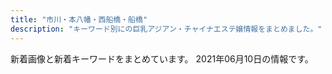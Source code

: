 ```yaml
---
title: "市川・本八幡・西船橋・船橋"
description: "キーワード別にの巨乳アジアン・チャイナエステ嬢情報をまとめました。"
---
```


新着画像と新着キーワードをまとめています。
2021年06月10日の情報です。

<DmmAffiliateIns />
<KeywordTable
  shops={
    [
    {
        "url": "http://hanaoto.pw/",
        "station": "JR\u897f\u8239\u6a4b\u99c5\u5357\u53e3",
        "name": "NEW \u82b1\u30ce\u97f3",
        "img_links": [
            "http://hanaoto.pw/images/mobile.png",
            "http://hanaoto.pw/images/tel.png",
            "http://hanaoto.pw/images/flash.jpg",
            "http://hanaoto.pw/images/nana1.jpg",
            "http://hanaoto.pw/images/maga1.jpg",
            "http://hanaoto.pw/images/g6.jpg",
            "http://hanaoto.pw/images/aa1.jpg",
            "http://hanaoto.pw/images/hh1.jpg",
            "http://hanaoto.pw/images/flash5.jpg",
            "http://hanaoto.pw/images/ami1.jpg",
            "http://hanaoto.pw/images/flash4.jpg",
            "http://hanaoto.pw/images/la.jpg",
            "http://hanaoto.pw/images/flash3.jpg",
            "http://hanaoto.pw/images/g2.jpg",
            "http://hanaoto.pw/images/a02.jpg",
            "http://hanaoto.pw/images/sptel.png",
            "http://hanaoto.pw/images/yuki1.jpg",
            "http://hanaoto.pw/images/am1.jpg",
            "http://hanaoto.pw/images/maga.jpg"
        ],
        "keywords": {
            "C": 16
        }
    },
    {
        "name": "V\u611bP",
        "keywords": {
            "90": 1,
            "D": 4,
            "86": 1,
            "87": 1,
            "88": 3,
            "E": 1,
            "C": 1
        },
        "img_links": [
            "http://pinklady-esthe.net/img/t6.jpg",
            "http://pinklady-esthe.net/img/t4.jpg",
            "http://pinklady-esthe.net/img/st3.jpg",
            "http://pinklady-esthe.net/img/st2.jpg",
            "http://pinklady-esthe.net/img/noo.png",
            "http://pinklady-esthe.net/img/top.jpg",
            "http://pinklady-esthe.net/img/t3.jpg",
            "http://pinklady-esthe.net/img/st4.jpg",
            "http://pinklady-esthe.net/img/t2.jpg",
            "http://pinklady-esthe.net/img/t5.jpg",
            "http://pinklady-esthe.net/img/t1.jpg",
            "http://pinklady-esthe.net/img/f1.jpg",
            "http://pinklady-esthe.net/img/st6.jpg",
            "http://pinklady-esthe.net/img/st1.jpg",
            "http://pinklady-esthe.net/img/r4.jpg",
            "http://pinklady-esthe.net/img/r3.jpg",
            "http://pinklady-esthe.net/img/no.png",
            "http://pinklady-esthe.net/img/st5.jpg",
            "http://pinklady-esthe.net/img/r1.jpg",
            "http://pinklady-esthe.net/img/stt1.jpg",
            "http://pinklady-esthe.net/img/sm.jpg",
            "http://pinklady-esthe.net/img/r2.jpg",
            "http://pinklady-esthe.net/img/stt3.jpg"
        ],
        "url": "http://pinklady-esthe.net/",
        "station": "JR\u8239\u6a4b\u99c5\u5317\u53e3"
    },
    {
        "img_links": [
            "http://es-massage.info/wp-content/uploads/2021/02/ae80e0da66f78f271f9083df6c795b89-214x300.jpg",
            "http://es-massage.info/wp-content/uploads/2020/04/fd7e7b34f0d7df29a59d1ebec117dda3-500x750.jpg",
            "http://es-massage.info/wp-content/uploads/2021/02/6fa3b7862db18d956a1cde1942b75408.jpg",
            "http://es-massage.info/wp-content/uploads/2019/06/dcbeef447e8eded0b1939b00ff57d88b-500x750.jpg",
            "http://es-massage.info/wp-content/uploads/2019/11/8da006befc39b49c570f8162740cbc56.jpg",
            "http://es-massage.info/wp-content/uploads/2021/03/42e4fd3c70945346b6dd6b9e0f926434-1.jpg",
            "http://es-massage.info/wp-content/uploads/2021/02/f150534b559de6124dce0eaa1cfdf290-722x1024.jpg",
            "http://es-massage.info/wp-content/uploads/2021/02/4af137ced25025eda5b4e5a512bead8f.jpg",
            "http://es-massage.info/wp-content/uploads/2019/12/676cfcce64ce22475e092ee147f4ebc8-500x750.jpg",
            "http://es-massage.info/wp-content/uploads/2021/05/5ce765303e8205f16d97fc05a44b59db.jpg",
            "http://es-massage.info/wp-content/uploads/2020/04/fd7e7b34f0d7df29a59d1ebec117dda3.jpg",
            "http://es-massage.info/wp-content/uploads/2019/03/0c4d0538c251234bc70697ec7cf8cc97-220x300.jpg",
            "http://es-massage.info/wp-content/uploads/2019/03/c3dc6ab90966d6cc73491056f668516d-745x1024.jpg",
            "http://es-massage.info/wp-content/uploads/2021/02/9fac07593910d80276531dd93a7855a6-209x300.jpg",
            "http://es-massage.info/wp-content/uploads/2018/10/g2.jpg",
            "http://es-massage.info/wp-content/uploads/2019/03/c3dc6ab90966d6cc73491056f668516d.jpg",
            "http://es-massage.info/wp-content/uploads/2021/03/42e4fd3c70945346b6dd6b9e0f926434-1-745x1024.jpg",
            "http://es-massage.info/wp-content/uploads/2019/03/0c4d0538c251234bc70697ec7cf8cc97-500x750.jpg",
            "http://es-massage.info/wp-content/uploads/2021/01/329c4f8c7f334cbe95d258f70d6ca207-500x750.jpg",
            "http://es-massage.info/wp-content/uploads/2021/02/2daa3be5c9da099fee0448647087d74c-722x1024.jpg",
            "http://es-massage.info/wp-content/uploads/2021/03/c961a896cf70c5b14ebe86acc18cdf14-1.jpg",
            "http://es-massage.info/wp-content/uploads/2020/09/c42007567c6d14bbd829c1d4ae5b8d4c.jpg",
            "http://es-massage.info/wp-content/uploads/2021/02/9fac07593910d80276531dd93a7855a6-500x750.jpg",
            "http://es-massage.info/wp-content/uploads/2021/04/f481c16456cfb6cef2c626ae7e9cc2bc-215x300.jpg",
            "http://es-massage.info/wp-content/uploads/2021/02/6fa3b7862db18d956a1cde1942b75408-500x750.jpg",
            "http://es-massage.info/wp-content/uploads/2021/02/f150534b559de6124dce0eaa1cfdf290.jpg",
            "http://es-massage.info/wp-content/uploads/2021/02/3d21df65a2be53218994fa7e3b383bd2-500x750.jpg",
            "http://es-massage.info/wp-content/uploads/2019/11/8da006befc39b49c570f8162740cbc56-500x750.jpg",
            "http://es-massage.info/wp-content/uploads/2020/04/6dbf19009737ff88e931378416216a70.jpg",
            "http://es-massage.info/wp-content/uploads/2021/03/5db34c47b4c5816f47d11de39beefb5d.jpg",
            "http://es-massage.info/wp-content/uploads/2021/03/187232fb98eac53cd9935a4a35d04597-500x750.jpg",
            "http://es-massage.info/wp-content/uploads/2021/05/81e92fdc84d6f395aa845fb4091202a7.jpg",
            "http://es-massage.info/wp-content/uploads/2019/10/3eec6cc0e85788ff3ceabceee29f9870.jpg",
            "http://es-massage.info/wp-content/uploads/2021/02/f150534b559de6124dce0eaa1cfdf290-212x300.jpg",
            "http://es-massage.info/wp-content/uploads/2021/03/c961a896cf70c5b14ebe86acc18cdf14-1-500x750.jpg",
            "http://es-massage.info/wp-content/uploads/2021/03/5db34c47b4c5816f47d11de39beefb5d-500x750.jpg",
            "http://es-massage.info/wp-content/uploads/2019/10/32cbcf100bc89043ce106a68ba8535ea-500x750.jpg",
            "http://es-massage.info/wp-content/uploads/2019/03/07cc9a466c3af450e20013b26e90a100-500x750.jpg",
            "http://es-massage.info/wp-content/uploads/2019/03/b85ae819f481b37cad8d1548de5893cc-223x300.jpg",
            "http://es-massage.info/wp-content/uploads/2021/03/f4811d331623d3f6e590e934b3e7ddc9-500x750.jpg",
            "http://es-massage.info/wp-content/uploads/2020/06/0fd60f0c72ad85b96635ef3d4e152bd6-500x750.jpg",
            "http://es-massage.info/wp-content/uploads/2020/09/75fbc1155333427771dcebee0f4de748.jpg",
            "http://es-massage.info/wp-content/uploads/2021/02/ae895c3a85b37b5db4dcb93326cbd04d.jpg",
            "http://es-massage.info/wp-content/uploads/2019/12/9934efcbe351f6dbb655c114add97813-500x750.jpg",
            "http://es-massage.info/wp-content/uploads/2021/02/4af137ced25025eda5b4e5a512bead8f-500x750.jpg",
            "http://es-massage.info/wp-content/uploads/2019/03/07cc9a466c3af450e20013b26e90a100.jpg",
            "http://es-massage.info/wp-content/uploads/2021/03/fa0ef9b192fa87f9ee5013c5e1c3bcc7-500x750.jpg",
            "http://es-massage.info/wp-content/uploads/2021/02/052e694d61f00b7f7ee32695755405bf-500x750.jpg",
            "http://es-massage.info/wp-content/uploads/2020/09/75fbc1155333427771dcebee0f4de748-218x300.jpg",
            "http://es-massage.info/wp-content/uploads/2020/04/6dbf19009737ff88e931378416216a70-500x750.jpg",
            "http://es-massage.info/wp-content/uploads/2021/03/42e4fd3c70945346b6dd6b9e0f926434-1-500x750.jpg",
            "http://es-massage.info/wp-content/uploads/2019/12/9934efcbe351f6dbb655c114add97813.jpg",
            "http://es-massage.info/wp-content/uploads/2021/03/fa0ef9b192fa87f9ee5013c5e1c3bcc7-212x300.jpg",
            "http://es-massage.info/wp-content/uploads/2021/02/f150534b559de6124dce0eaa1cfdf290-500x750.jpg",
            "http://es-massage.info/wp-content/uploads/2018/10/g3.jpg",
            "http://es-massage.info/wp-content/uploads/2021/02/1b6cc5124ca074f693dbc5eff5a75ea0-500x750.jpg",
            "http://es-massage.info/wp-content/uploads/2018/10/g4.jpg",
            "http://es-massage.info/wp-content/uploads/2021/02/ae895c3a85b37b5db4dcb93326cbd04d-745x1024.jpg",
            "http://es-massage.info/wp-content/uploads/2021/05/81e92fdc84d6f395aa845fb4091202a7-500x750.jpg",
            "http://es-massage.info/wp-content/uploads/2021/02/5d212ce2543c87f9ebee5c4251a7e224-214x300.jpg",
            "http://es-massage.info/wp-content/uploads/2021/02/2daa3be5c9da099fee0448647087d74c-500x750.jpg",
            "http://es-massage.info/wp-content/uploads/2021/02/ae895c3a85b37b5db4dcb93326cbd04d-500x750.jpg",
            "http://es-massage.info/wp-content/uploads/2019/11/4fad70a18793b8dfb7a63f4939e51f94.jpg",
            "http://es-massage.info/wp-content/uploads/2021/02/0ef7f1f9a36ecbbef9c5a949c70d788f.jpg",
            "http://es-massage.info/wp-content/uploads/2020/06/15dfc139e50a1da61c3a78bf04aca51b.jpg",
            "http://es-massage.info/wp-content/themes/template-salon2/images/noimg.jpg",
            "http://es-massage.info/wp-content/uploads/2021/05/5ce765303e8205f16d97fc05a44b59db-715x1024.jpg",
            "http://es-massage.info/wp-content/uploads/2019/12/a2ec7a239bfbf761f50708838a05c672-214x300.jpg",
            "http://es-massage.info/wp-content/themes/template-salon2/images/bnr.jpg",
            "http://es-massage.info/wp-content/uploads/2021/04/f481c16456cfb6cef2c626ae7e9cc2bc.jpg",
            "http://es-massage.info/wp-content/uploads/2021/02/68ba0f1db1b8cdd88e360d06f49f1ba6.jpg",
            "http://es-massage.info/wp-content/uploads/2021/02/68ba0f1db1b8cdd88e360d06f49f1ba6-212x300.jpg",
            "http://es-massage.info/wp-content/uploads/2019/11/4fad70a18793b8dfb7a63f4939e51f94-500x750.jpg",
            "http://es-massage.info/wp-content/uploads/2021/02/0ef7f1f9a36ecbbef9c5a949c70d788f-218x300.jpg",
            "http://es-massage.info/wp-content/themes/template-salon2/images/main1.jpg",
            "http://es-massage.info/wp-content/uploads/2021/03/c961a896cf70c5b14ebe86acc18cdf14-1-212x300.jpg",
            "http://es-massage.info/wp-content/uploads/2021/02/3d21df65a2be53218994fa7e3b383bd2-207x300.jpg",
            "http://es-massage.info/wp-content/uploads/2020/06/0fd60f0c72ad85b96635ef3d4e152bd6.jpg",
            "http://es-massage.info/wp-content/uploads/2020/06/15dfc139e50a1da61c3a78bf04aca51b-500x750.jpg",
            "http://es-massage.info/wp-content/uploads/2019/03/b85ae819f481b37cad8d1548de5893cc-500x750.jpg",
            "http://es-massage.info/wp-content/uploads/2021/02/8b21e9d00752169b79ff946575142f59.jpg",
            "http://es-massage.info/wp-content/uploads/2021/03/fa0ef9b192fa87f9ee5013c5e1c3bcc7.jpg",
            "http://es-massage.info/wp-content/uploads/2021/02/ae80e0da66f78f271f9083df6c795b89-500x750.jpg",
            "http://es-massage.info/wp-content/uploads/2019/10/3eec6cc0e85788ff3ceabceee29f9870-500x750.jpg",
            "http://es-massage.info/wp-content/uploads/2020/10/676cfcce64ce22475e092ee147f4ebc8-500x750.jpg",
            "http://es-massage.info/wp-content/uploads/2021/02/ae895c3a85b37b5db4dcb93326cbd04d-218x300.jpg",
            "http://es-massage.info/wp-content/uploads/2021/02/9fac07593910d80276531dd93a7855a6.jpg",
            "http://es-massage.info/wp-content/uploads/2019/12/676cfcce64ce22475e092ee147f4ebc8-212x300.jpg",
            "http://es-massage.info/wp-content/uploads/2021/02/3d21df65a2be53218994fa7e3b383bd2.jpg",
            "http://es-massage.info/wp-content/uploads/2018/10/g1.jpg",
            "http://es-massage.info/wp-content/uploads/2021/02/2daa3be5c9da099fee0448647087d74c.jpg",
            "http://es-massage.info/wp-content/uploads/2021/02/2daa3be5c9da099fee0448647087d74c-212x300.jpg",
            "http://es-massage.info/wp-content/uploads/2021/02/8b21e9d00752169b79ff946575142f59-500x750.jpg",
            "http://es-massage.info/wp-content/uploads/2021/04/f481c16456cfb6cef2c626ae7e9cc2bc-500x750.jpg",
            "http://es-massage.info/wp-content/uploads/2020/09/c42007567c6d14bbd829c1d4ae5b8d4c-500x750.jpg",
            "http://es-massage.info/wp-content/uploads/2020/04/61c10e6ea6f68bf8c90d4ae7d8d0830a.jpg",
            "http://es-massage.info/wp-content/uploads/2021/02/4af137ced25025eda5b4e5a512bead8f-212x300.jpg",
            "http://es-massage.info/wp-content/uploads/2021/01/329c4f8c7f334cbe95d258f70d6ca207.jpg",
            "http://es-massage.info/wp-content/uploads/2021/02/6fa3b7862db18d956a1cde1942b75408-205x300.jpg",
            "http://es-massage.info/wp-content/uploads/2021/02/ae80e0da66f78f271f9083df6c795b89.jpg",
            "http://es-massage.info/wp-content/uploads/2020/04/61c10e6ea6f68bf8c90d4ae7d8d0830a-500x750.jpg",
            "http://es-massage.info/wp-content/themes/template-salon2/images/header-tel.png",
            "http://es-massage.info/wp-content/uploads/2021/02/68ba0f1db1b8cdd88e360d06f49f1ba6-500x750.jpg",
            "http://es-massage.info/wp-content/uploads/2020/09/704dae7b06e955f980cbf27c24214885-500x750.jpg",
            "http://es-massage.info/wp-content/uploads/2019/03/0c4d0538c251234bc70697ec7cf8cc97.jpg",
            "http://es-massage.info/wp-content/uploads/2021/03/187232fb98eac53cd9935a4a35d04597.jpg",
            "http://es-massage.info/wp-content/uploads/2020/09/704dae7b06e955f980cbf27c24214885.jpg",
            "http://es-massage.info/wp-content/uploads/2021/03/f4811d331623d3f6e590e934b3e7ddc9.jpg",
            "http://es-massage.info/wp-content/uploads/2020/10/676cfcce64ce22475e092ee147f4ebc8-730x1024.jpg",
            "http://es-massage.info/wp-content/uploads/2021/03/5db34c47b4c5816f47d11de39beefb5d-216x300.jpg",
            "http://es-massage.info/wp-content/uploads/2019/03/c3dc6ab90966d6cc73491056f668516d-218x300.jpg",
            "http://es-massage.info/wp-content/uploads/2021/02/1b6cc5124ca074f693dbc5eff5a75ea0.jpg",
            "http://es-massage.info/wp-content/uploads/2021/02/8b21e9d00752169b79ff946575142f59-212x300.jpg",
            "http://es-massage.info/wp-content/uploads/2021/02/052e694d61f00b7f7ee32695755405bf.jpg",
            "http://es-massage.info/wp-content/uploads/2021/02/0ef7f1f9a36ecbbef9c5a949c70d788f-500x750.jpg",
            "http://es-massage.info/wp-content/uploads/2019/12/676cfcce64ce22475e092ee147f4ebc8.jpg",
            "http://es-massage.info/wp-content/uploads/2019/10/32cbcf100bc89043ce106a68ba8535ea.jpg",
            "http://es-massage.info/wp-content/uploads/2018/12/ce6acdedea0cab635b18cd82f697bf3a-500x750.jpg",
            "http://es-massage.info/wp-content/uploads/2021/03/187232fb98eac53cd9935a4a35d04597-722x1024.jpg",
            "http://es-massage.info/wp-content/uploads/2021/05/81e92fdc84d6f395aa845fb4091202a7-218x300.jpg",
            "http://es-massage.info/wp-content/uploads/2019/03/b85ae819f481b37cad8d1548de5893cc.jpg",
            "http://es-massage.info/wp-content/uploads/2019/06/dcbeef447e8eded0b1939b00ff57d88b-218x300.jpg",
            "http://es-massage.info/wp-content/uploads/2019/03/c3dc6ab90966d6cc73491056f668516d-500x750.jpg",
            "http://es-massage.info/wp-content/uploads/2020/09/75fbc1155333427771dcebee0f4de748-500x750.jpg",
            "http://es-massage.info/wp-content/uploads/2021/02/8b21e9d00752169b79ff946575142f59-722x1024.jpg",
            "http://es-massage.info/wp-content/uploads/2020/10/676cfcce64ce22475e092ee147f4ebc8.jpg",
            "http://es-massage.info/wp-content/uploads/2021/05/5ce765303e8205f16d97fc05a44b59db-500x750.jpg"
        ],
        "url": "http://es-massage.info/",
        "keywords": {
            "F": 11,
            "\u30bb\u30af\u30b7\u30fc": 23,
            "D": 7,
            "E": 90,
            "\u5de8\u4e73": 2,
            "G": 12,
            "\u4e73": 2
        },
        "station": "JR\u897f\u8239\u6a4b\u99c5\u5357\u53e3",
        "name": "Vivid \u30d3\u30d3\u30c3\u30c9"
    },
    {
        "name": "Blue\uff5e\u30d6\u30eb\u30fc\uff5e",
        "url": "http://www.kanda-es.info/",
        "img_links": [
            "http://www.kanda-es.info/images/news.jpg",
            "http://www.kanda-es.info/images/staff_t.jpg",
            "http://www.kanda-es.info/img/sora1.jpg",
            "http://www.kanda-es.info/images/sys1.jpg",
            "http://www.kanda-es.info/images/mobile.jpg",
            "http://www.kanda-es.info/images/int1.jpg",
            "http://www.kanda-es.info/images/interior_t.jpg",
            "http://www.kanda-es.info/staff/anna.jpg",
            "http://www.kanda-es.info/images/sys2.jpg",
            "http://www.kanda-es.info/staff/risa.jpg",
            "http://www.kanda-es.info/images/info.jpg",
            "http://www.kanda-es.info/img/risa1.jpg",
            "http://www.kanda-es.info/images/int2.jpg",
            "http://www.kanda-es.info/img/anna1.jpg",
            "http://www.kanda-es.info/images/tg.jpg",
            "http://www.kanda-es.info/staff/sora.jpg"
        ],
        "station": "\u99ac\u8fbc\u6ca2\u99c5\u6771\u53e3",
        "keywords": {}
    },
    {
        "name": "\u30d5\u30a1\u30fc\u30b9\u30c8\u30af\u30e9\u30b9",
        "img_links": [
            "https://firstclass.ests.jp/images/sp_ico02.png",
            "https://firstclass.ests.jp/images/header_tel.png",
            "https://firstclass.ests.jp/photos/sites/17/2021/06/2021060510241111.jpg",
            "https://firstclass.ests.jp/images/info.jpg",
            "https://firstclass.ests.jp/images/sp_ico05.png",
            "https://firstclass.ests.jp/images/sp_ico01.png",
            "https://firstclass.ests.jp/images/sp_ico06.png",
            "https://firstclass.ests.jp/images/header_open.png",
            "https://firstclass.ests.jp/photos/sites/17/2021/06/2021060510101187.jpg",
            "https://firstclass.ests.jp/photos/sites/17/2021/06/2021060417030284-e1622793872351.jpeg",
            "https://firstclass.ests.jp/photos/sites/17/2021/06/2021060302492673.jpg",
            "https://firstclass.ests.jp/images/sp_tel.png",
            "https://firstclass.ests.jp/images/header_mail.png",
            "https://firstclass.ests.jp/photos/sites/17/2021/06/2021060302501756.jpg",
            "https://firstclass.ests.jp/images/end.png",
            "https://firstclass.ests.jp/images/sp_ico04.png",
            "https://firstclass.ests.jp/images/sp_ico03.png",
            "https://firstclass.ests.jp/photos/sites/17/2021/06/202106041709087-e1622794160810.jpeg",
            "https://firstclass.ests.jp/images/sp_header.png"
        ],
        "url": "https://firstclass.ests.jp/",
        "keywords": {
            "86": 2,
            "C": 12,
            "E": 3,
            "G": 3,
            "88": 1,
            "D": 2,
            "89": 1
        },
        "station": "JR\u897f\u8239\u6a4b\u99c5\u5357\u53e3"
    },
    {
        "img_links": [
            "http://shamballa.est888.com/css/staff/naiyo01.jpg",
            "http://shamballa.est888.com/css/staff/staff-02-a.jpg",
            "http://shamballa.est888.com/css/nav/nav-001.png",
            "http://shamballa.est888.com/css/nav/nav-005.png",
            "http://shamballa.est888.com/css/nav/nav-006.png",
            "http://shamballa.est888.com/css/top04-left.jpg",
            "http://shamballa.est888.com/css/staff/staff-03-a.jpg",
            "http://shamballa.est888.com/css/top01.jpg",
            "http://shamballa.est888.com/css/nav/nav-004.png",
            "http://shamballa.est888.com/css/staff/staff-01-a.jpg",
            "http://shamballa.est888.com/css/tel.png",
            "http://shamballa.est888.com/css/staff/naiyo02.jpg",
            "http://shamballa.est888.com/css/recurit.jpg",
            "http://shamballa.est888.com/css/top03.jpg",
            "http://shamballa.est888.com/css/c-001.jpg",
            "http://shamballa.est888.com/css/top04-right.jpg",
            "http://shamballa.est888.com/css/nav/nav-003.png",
            "http://shamballa.est888.com/css/nav/nav-002.png"
        ],
        "station": "JR\u8239\u6a4b\u99c5\u5317\u53e3",
        "keywords": {
            "D": 1,
            "C": 1
        },
        "url": "http://shamballa.est888.com/",
        "name": "\u30b7\u30e3\u30f3\u30d0\u30e9"
    },
    {
        "keywords": {
            "D": 18,
            "\u30bb\u30af\u30b7\u30fc": 38,
            "89": 2,
            "E": 2,
            "C": 4,
            "87": 16,
            "86": 6
        },
        "name": "Sexy Love \uff5e\u30bb\u30af\u30b7\u30fc\u30e9\u30d6\uff5e",
        "url": "http://www.sexy.relaxjp.info/",
        "img_links": [
            "http://www.sexy.relaxjp.info/files/002-02.jpg",
            "http://www.sexy.relaxjp.info/files/011.jpg",
            "http://www.sexy.relaxjp.info/files/024-02.jpg",
            "http://www.sexy.relaxjp.info/files/023-02.jpg",
            "http://www.sexy.relaxjp.info/images/m-top003.jpg",
            "http://www.sexy.relaxjp.info/files/033.jpg",
            "http://www.sexy.relaxjp.info/files/030-03.jpg",
            "http://www.sexy.relaxjp.info/files/002-03.jpg",
            "http://www.sexy.relaxjp.info/files/003-02.jpg",
            "http://www.sexy.relaxjp.info/images/foot01.jpg",
            "http://www.sexy.relaxjp.info/files/023.jpg",
            "http://www.sexy.relaxjp.info/files/037-03.jpg",
            "http://www.sexy.relaxjp.info/images/m-top010.jpg",
            "http://www.sexy.relaxjp.info/files/003-03.jpg",
            "http://www.sexy.relaxjp.info/images/call.png",
            "http://www.sexy.relaxjp.info/files/037.jpg",
            "http://www.sexy.relaxjp.info/files/033-03.jpg",
            "http://www.sexy.relaxjp.info/files/035-03.jpg",
            "http://www.sexy.relaxjp.info/files/033-02.jpg",
            "http://www.sexy.relaxjp.info/files/023-03.jpg",
            "http://www.sexy.relaxjp.info/images/m-head01.jpg",
            "http://www.sexy.relaxjp.info/photo_news/upimg/7711260af1a7163a9a_0.jpg",
            "http://www.sexy.relaxjp.info/files/024.jpg",
            "http://www.sexy.relaxjp.info/files/002.jpg",
            "http://www.sexy.relaxjp.info/files/037-02.jpg",
            "http://www.sexy.relaxjp.info/files/011-02.jpg",
            "http://www.sexy.relaxjp.info/files/035.jpg",
            "http://www.sexy.relaxjp.info/files/036.jpg",
            "http://www.sexy.relaxjp.info/files/034-02.jpg",
            "http://www.sexy.relaxjp.info/files/038.jpg",
            "http://www.sexy.relaxjp.info/files/035-02.jpg",
            "http://www.sexy.relaxjp.info/files/030.jpg",
            "http://www.sexy.relaxjp.info/files/036-02.jpg",
            "http://www.sexy.relaxjp.info/files/038-03.jpg",
            "http://www.sexy.relaxjp.info/images/m-top004.jpg",
            "http://www.sexy.relaxjp.info/files/034.jpg",
            "http://www.sexy.relaxjp.info/files/030-02.jpg",
            "http://www.sexy.relaxjp.info/files/024-03.jpg",
            "http://www.sexy.relaxjp.info/images/m-top009.jpg",
            "http://www.sexy.relaxjp.info/files/034-03.jpg",
            "http://www.sexy.relaxjp.info/files/038-02.jpg",
            "http://www.sexy.relaxjp.info/files/011-03.jpg",
            "http://www.sexy.relaxjp.info/files/036-03.jpg",
            "http://www.sexy.relaxjp.info/files/003.jpg"
        ],
        "station": "JR\u8239\u6a4b\u99c5\u5317\u53e3"
    },
    {
        "url": "http://hinata.relaxnabi.com/",
        "station": "JR\u8239\u6a4b\u99c5\u5317\u53e3",
        "name": "\u6696 \uff5eHinata\uff5e",
        "keywords": {
            "E": 4,
            "D": 2,
            "86": 2,
            "92": 3,
            "F": 1,
            "89": 1,
            "90": 2,
            "91": 1,
            "C": 4
        },
        "img_links": [
            "http://hinata.relaxnabi.com/css/nav/nav-006.jpg",
            "http://hinata.relaxnabi.com/css/tel01.png",
            "http://hinata.relaxnabi.com/css/top02.jpg",
            "http://hinata.relaxnabi.com/css/main-left03.jpg",
            "http://hinata.relaxnabi.com/css/nav/sub-003.jpg",
            "http://hinata.relaxnabi.com/css/staff/staff015-a.jpg",
            "http://hinata.relaxnabi.com/css/osusume40.jpg",
            "http://hinata.relaxnabi.com/css/button.jpg",
            "http://hinata.relaxnabi.com/css/left.jpg",
            "http://hinata.relaxnabi.com/css/girls001.jpg",
            "http://hinata.relaxnabi.com/css/nav/sub-004.jpg",
            "http://hinata.relaxnabi.com/css/staff/staff00001-a.jpg",
            "http://hinata.relaxnabi.com/css/nav/sub-002.jpg",
            "http://hinata.relaxnabi.com/css/staff/staff-007.jpg",
            "http://hinata.relaxnabi.com/css/nav/nav-003.jpg",
            "http://hinata.relaxnabi.com/css/staff/staff-08-a.jpg",
            "http://hinata.relaxnabi.com/css/main-left02.jpg",
            "http://hinata.relaxnabi.com/css/nav/sub-006.jpg",
            "http://hinata.relaxnabi.com/css/staff/staff-06.jpg",
            "http://hinata.relaxnabi.com/css/nav/nav-005.jpg",
            "http://hinata.relaxnabi.com/css/nav/nav-004.jpg",
            "http://hinata.relaxnabi.com/css/nav/sub-005.jpg",
            "http://hinata.relaxnabi.com/css/nav/nav-001.jpg",
            "http://hinata.relaxnabi.com/css/staff/staff015.jpg",
            "http://hinata.relaxnabi.com/css/staff/staff-002-a.jpg",
            "http://hinata.relaxnabi.com/css/staff/staff00001.jpg",
            "http://hinata.relaxnabi.com/css/staff/staff00003-a.jpg",
            "http://hinata.relaxnabi.com/css/nav/sub-001.jpg",
            "http://hinata.relaxnabi.com/css/staff/staff-06-a.jpg",
            "http://hinata.relaxnabi.com/css/staff/staff17.jpg",
            "http://hinata.relaxnabi.com/css/staff/staff00004.jpg",
            "http://hinata.relaxnabi.com/css/right.jpg",
            "http://hinata.relaxnabi.com/css/staff/staff-002.jpg",
            "http://hinata.relaxnabi.com/img/tiaowen.png",
            "http://hinata.relaxnabi.com/css/staff/staff-007-a.jpg",
            "http://hinata.relaxnabi.com/css/staff/staff00003.jpg",
            "http://hinata.relaxnabi.com/css/staff/staff17-a.jpg",
            "http://hinata.relaxnabi.com/css/staff/staff-08.jpg",
            "http://hinata.relaxnabi.com/css/nav/nav-002.jpg",
            "http://hinata.relaxnabi.com/css/staff/staff00004-a.jpg"
        ]
    },
    {
        "station": "JR\u5e02\u5ddd\u99c5\u5357\u53e3",
        "url": "http://www.aya-aroma.com/",
        "keywords": {
            "87": 3,
            "86": 12,
            "D": 9,
            "84": 3,
            "C": 6
        },
        "name": "\u5f69",
        "img_links": [
            "http://www.aya-aroma.com/files/001-02.jpg",
            "http://www.aya-aroma.com/files/002.jpg",
            "http://www.aya-aroma.com/files/003-03.jpg",
            "http://www.aya-aroma.com/images/coverGirlParts.png",
            "http://www.aya-aroma.com/files/015-02.jpg",
            "http://www.aya-aroma.com/files/002-03.jpg",
            "http://www.aya-aroma.com/files/003.jpg",
            "http://www.aya-aroma.com/files/008-03.jpg",
            "http://www.aya-aroma.com/images/mobile.jpg",
            "http://www.aya-aroma.com/images/concept.jpg",
            "http://www.aya-aroma.com/files/015-03.jpg",
            "http://www.aya-aroma.com/files/001-03.jpg",
            "http://www.aya-aroma.com/files/010-03.jpg",
            "http://www.aya-aroma.com/files/010-02.jpg",
            "http://www.aya-aroma.com/files/008-02.jpg",
            "http://www.aya-aroma.com/images/backlistbtn.png",
            "http://www.aya-aroma.com/files/002-02.jpg",
            "http://www.aya-aroma.com/files/015.jpg",
            "http://www.aya-aroma.com/files/008.jpg",
            "http://www.aya-aroma.com/images/melmaga.jpg",
            "http://www.aya-aroma.com/files/001.jpg",
            "http://www.aya-aroma.com/files/003-02.jpg",
            "http://www.aya-aroma.com/files/010.jpg"
        ]
    },
    {
        "station": "JR\u897f\u8239\u6a4b\u99c5\u5317\u53e3",
        "name": "\u30d7\u30ea\u30f3\u30bb\u30b9",
        "img_links": [],
        "keywords": {},
        "url": "https://prince.iest.info/"
    },
    {
        "name": "\u30a2\u30a4\u30ea",
        "url": "https://iris.ests.jp/",
        "station": "JR\u897f\u8239\u6a4b\u99c5\u5317\u53e3",
        "img_links": [
            "https://iris.ests.jp/images/room5.jpg",
            "https://iris.ests.jp/images/twitter.jpg",
            "https://iris.ests.jp/photos/sites/58/2021/06/2021060816420583.jpeg",
            "https://iris.ests.jp/photos/sites/58/2021/06/202106031931141.jpeg",
            "https://iris.ests.jp/images/room6.jpg",
            "https://iris.ests.jp/images/s_news.jpg",
            "https://iris.ests.jp/photos/sites/58/2021/06/2021060816294814.jpeg",
            "https://iris.ests.jp/photos/sites/58/2021/06/2021061022151544.jpeg",
            "https://iris.ests.jp/photos/sites/58/2021/05/2021051919465284.jpeg",
            "https://iris.ests.jp/photos/sites/58/2021/05/2021052015531888.jpeg",
            "https://iris.ests.jp/images/room4.jpg",
            "https://iris.ests.jp/photos/sites/58/2021/06/2021060821540566.jpeg",
            "https://iris.ests.jp/photos/sites/58/2021/05/2021050917483543-302x435.jpeg",
            "https://iris.ests.jp/photos/sites/58/2021/06/2021060822391460.jpeg",
            "https://iris.ests.jp/photos/sites/58/2021/05/2021052215134418.jpeg",
            "https://iris.ests.jp/photos/sites/58/2021/04/202104131655320.jpeg",
            "https://iris.ests.jp/images/s_staff.jpg",
            "https://iris.ests.jp/images/top.jpg",
            "https://iris.ests.jp/photos/sites/58/2021/05/2021052911211287-302x344.jpeg",
            "https://iris.ests.jp/photos/sites/58/2021/05/2021052911211287.jpeg",
            "https://iris.ests.jp/images/paypay.jpg",
            "https://iris.ests.jp/photos/sites/58/2021/02/2021022616053881.jpeg",
            "https://iris.ests.jp/photos/sites/58/2021/05/2021050917483543.jpeg",
            "https://iris.ests.jp/images/room2.jpg",
            "https://iris.ests.jp/photos/sites/58/2021/05/2021051514034657.jpeg",
            "https://iris.ests.jp/photos/sites/58/2021/05/2021051514033399.jpeg",
            "https://iris.ests.jp/photos/sites/58/2021/05/202105012000410.jpeg",
            "https://iris.ests.jp/photos/sites/58/2020/12/202012082142310.jpeg"
        ],
        "keywords": {
            "88": 1,
            "84": 1,
            "E": 14,
            "\u80f8": 4,
            "87": 3,
            "\u30bb\u30af\u30b7\u30fc": 2,
            "83": 1,
            "86": 4,
            "\u4e73": 3,
            "D": 6,
            "C": 1,
            "85": 3
        }
    },
    {
        "url": "http://royal.rankuens.com/",
        "keywords": {
            "85": 2,
            "D": 2,
            "E": 2
        },
        "name": "Royal \uff5e\u30ed\u30fc\u30e4\u30eb\uff5e",
        "station": "JR\u897f\u8239\u6a4b\u99c5\u5357\u53e3",
        "img_links": [
            "http://royal.rankuens.com/css/staff/staff04.jpg",
            "http://royal.rankuens.com/css/nav/nav-004.jpg",
            "http://royal.rankuens.com/css/m-top03.jpg",
            "http://royal.rankuens.com/css/staff/staff04-a.jpg",
            "http://royal.rankuens.com/css/nav/nav-003.jpg",
            "http://royal.rankuens.com/css/m-top04.jpg",
            "http://royal.rankuens.com/images/call.png",
            "http://royal.rankuens.com/css/001.jpg",
            "http://royal.rankuens.com/css/nav/nav-006.jpg",
            "http://royal.rankuens.com/css/m-head01.jpg",
            "http://royal.rankuens.com/css/m-top05.jpg",
            "http://royal.rankuens.com/css/nav/nav-001.jpg",
            "http://royal.rankuens.com/css/staff/staff01-a.jpg",
            "http://royal.rankuens.com/css/staff/staff01.jpg",
            "http://royal.rankuens.com/css/staff/staff03.jpg",
            "http://royal.rankuens.com/css/staff/staff02-a.jpg",
            "http://royal.rankuens.com/css/m-top02.jpg",
            "http://royal.rankuens.com/css/staff/staff02.jpg",
            "http://royal.rankuens.com/css/nav/nav-002.jpg",
            "http://royal.rankuens.com/css/staff/staff03-a.jpg",
            "http://royal.rankuens.com/css/nav/nav-005.jpg"
        ]
    },
    {
        "url": "http://nigyohime.ebb.jp/",
        "station": "JR\u5e02\u5ddd\u99c5\u5357\u53e3",
        "name": "\u4eba\u9b5a\u59eb",
        "keywords": {
            "C": 6,
            "D": 6,
            "83": 6,
            "86": 12
        },
        "img_links": [
            "http://nigyohime.ebb.jp/2/uploadimg/1610266405.jpg",
            "http://nigyohime.ebb.jp/2/uploadimg/1606276829.jpg",
            "http://nigyohime.ebb.jp/top.jpg",
            "http://nigyohime.ebb.jp/3.jpg",
            "http://nigyohime.ebb.jp/2/uploadimg/1620714292.jpg",
            "http://nigyohime.ebb.jp/b_news.png",
            "http://nigyohime.ebb.jp/b_girl.png",
            "http://nigyohime.ebb.jp/2/uploadimg/1606276938.jpg",
            "http://nigyohime.ebb.jp/ditu2.jpg",
            "http://nigyohime.ebb.jp/1.jpg",
            "http://nigyohime.ebb.jp/line.png",
            "http://nigyohime.ebb.jp/2.jpg",
            "http://nigyohime.ebb.jp/4.jpg",
            "http://nigyohime.ebb.jp/staff_t.jpg",
            "http://nigyohime.ebb.jp/2/uploadimg/1615431233.jpg"
        ]
    },
    {
        "keywords": {
            "F": 4,
            "D": 23,
            "\u30bb\u30af\u30b7\u30fc": 3
        },
        "name": "COCO",
        "img_links": [
            "https://fu-coco.net/wp-content/uploads/2021/05/8976saco.jpg",
            "https://fu-coco.net/wp-content/themes/este/img/2.png",
            "https://fu-coco.net/wp-content/uploads/2021/05/435698765co.jpg",
            "https://fu-coco.net/wp-content/uploads/2021/05/9876543co.jpg",
            "https://fu-coco.net/wp-content/uploads/2021/05/897s6atyco.jpg",
            "https://fu-coco.net/wp-content/themes/este/img/tel_footer.png",
            "https://fu-coco.net/wp-content/uploads/2021/05/9087621co.jpg",
            "https://fu-coco.net/wp-content/themes/este/img/top-img02a.png",
            "https://fu-coco.net/wp-content/uploads/2021/05/1oiuytreewrstdyfugco.jpg",
            "https://fu-coco.net/wp-content/themes/este/img/top-img01a.png",
            "https://fu-coco.net/wp-content/uploads/2021/05/987654324567co.jpg",
            "https://fu-coco.net/wp-content/themes/este/img/top-img01b.png",
            "https://fu-coco.net/wp-content/themes/este/img/call.png",
            "https://fu-coco.net/wp-content/uploads/2021/05/78652147cooc.jpg",
            "https://fu-coco.net/wp-content/uploads/2021/05/9087654co.jpg",
            "https://fu-coco.net/wp-content/themes/este/img/tel_header.png",
            "https://fu-coco.net/wp-content/uploads/2021/05/34568976co.jpg"
        ],
        "station": "\u8239\u6a4b\u99c5\u5317\u53e3",
        "url": "https://fu-coco.net/"
    },
    {
        "name": "OLIVE\u30fb\u30aa\u30ea\u30fc\u30d6",
        "img_links": [],
        "keywords": {},
        "url": "http://yu.abnavi.info/",
        "station": "JR\u8239\u6a4b\u99c5\u5317\u53e3"
    },
    {
        "station": "JR\u897f\u8239\u6a4b\u99c5\u5317\u53e3",
        "keywords": {
            "D": 2,
            "\u4e73": 2,
            "F": 3,
            "\u80f8": 1,
            "G": 1,
            "\u5de8\u4e73": 2
        },
        "url": "http://stylelife.work/",
        "img_links": [
            "http://stylelife.work/ueditor/php/upload/image/20180712/1531373827278035.png",
            "http://stylelife.work/Uploads/user/60374c0661343.jpg",
            "http://stylelife.work/Public/Wap/picture/sp-line.png",
            "http://stylelife.work/Uploads/user/5eb35a13a1df3.jpg",
            "http://stylelife.work/Uploads/user/5de74b09394d7.jpg",
            "http://stylelife.work/Uploads/user/60374cd308bf7.jpg",
            "http://stylelife.work/Uploads/user/5e4101be77e18.jpg",
            "http://stylelife.work/Uploads/user/5ebfa12d5429d.jpg",
            "http://stylelife.work/Uploads/user/60374ca1c2ba1.jpg",
            "http://stylelife.work/Uploads/user/60a5e5f105e9e.jpg",
            "http://stylelife.work/ueditor/php/upload/image/20180712/1531367078235696.png",
            "http://stylelife.work/Uploads/user/60c2c0ff267b3.jpg",
            "http://stylelife.work/Uploads/user/5e1d330613089.jpg",
            "http://stylelife.work/Public/Wap/picture/sp-staff-list.png",
            "http://stylelife.work/Uploads/user/6074fd15194a0.jpg",
            "http://stylelife.work/Public/Wap/picture/staff-pc.png",
            "http://stylelife.work/ueditor/php/upload/image/20180712/1531374173659035.png",
            "http://stylelife.work/Uploads/user/60a5e6522483f.jpg",
            "http://stylelife.work/Uploads/user/5e1d3400053fa.jpg",
            "http://stylelife.work/Public/Wap/picture/m-foot.png",
            "http://stylelife.work/Uploads/user/5f3cd192667f4.jpg",
            "http://stylelife.work/Uploads/user/5e79901ca108f.jpg",
            "http://stylelife.work/Uploads/user/60374b6e9f505.jpg",
            "http://stylelife.work/Uploads/user/5dfc857c95e57.jpg",
            "http://stylelife.work/Uploads/user/6074fcb772404.jpg",
            "http://stylelife.work/Uploads/user/609cc19235ed5.jpg",
            "http://stylelife.work/Uploads/user/5ebf4ff2905f1.jpg",
            "http://stylelife.work/Uploads/user/5e68a1524c2d2.jpg",
            "http://stylelife.work/Uploads/user/5de74b74a4faa.jpg",
            "http://stylelife.work/Uploads/user/5de74b9acbf92.jpg",
            "http://stylelife.work/Uploads/user/5deb614369ccd.jpg",
            "http://stylelife.work/Uploads/user/5ef9a9fd8cd20.jpg",
            "http://stylelife.work/Public/Wap/picture/m-tel.png",
            "http://stylelife.work/Uploads/user/5ebf50cc42240.jpg"
        ],
        "name": "\u3055\u304f\u3089"
    },
    {
        "station": "JR\u897f\u8239\u6a4b\u99c5\u5357\u53e3",
        "keywords": {
            "C": 7
        },
        "url": "http://nishifunabashi.xyz/",
        "img_links": [
            "http://nishifunabashi.xyz/images/m1.jpg",
            "http://nishifunabashi.xyz/images/ga.jpg",
            "http://nishifunabashi.xyz/images/g01.jpg",
            "http://nishifunabashi.xyz/images/miu.jpg",
            "http://nishifunabashi.xyz/images/kina.jpg",
            "http://nishifunabashi.xyz/images/rumi3.jpg",
            "http://nishifunabashi.xyz/images/rie.jpg",
            "http://nishifunabashi.xyz/images/rie2.jpg",
            "http://nishifunabashi.xyz/images/rumi2.jpg",
            "http://nishifunabashi.xyz/images/moe1.jpg",
            "http://nishifunabashi.xyz/images/sla3.jpg",
            "http://nishifunabashi.xyz/images/g0.jpg",
            "http://nishifunabashi.xyz/images/rumi1.jpg",
            "http://nishifunabashi.xyz/images/i1.jpg",
            "http://nishifunabashi.xyz/images/yumi1.jpg",
            "http://nishifunabashi.xyz/images/sla1.jpg",
            "http://nishifunabashi.xyz/images/moe.jpg",
            "http://nishifunabashi.xyz/images/ga1.jpg",
            "http://nishifunabashi.xyz/images/mio1.jpg",
            "http://nishifunabashi.xyz/images/yumi3.jpg",
            "http://nishifunabashi.xyz/images/r03.jpg",
            "http://nishifunabashi.xyz/images/moe2.jpg",
            "http://nishifunabashi.xyz/images/newt.png",
            "http://nishifunabashi.xyz/images/n2.jpg",
            "http://nishifunabashi.xyz/images/sla2.jpg",
            "http://nishifunabashi.xyz/images/i2.jpg",
            "http://nishifunabashi.xyz/images/i3.jpg",
            "http://nishifunabashi.xyz/images/g32.jpg",
            "http://nishifunabashi.xyz/images/chun3.jpg",
            "http://nishifunabashi.xyz/images/g015.jpg",
            "http://nishifunabashi.xyz/images/kina2.jpg",
            "http://nishifunabashi.xyz/images/gat.png",
            "http://nishifunabashi.xyz/images/m2.jpg",
            "http://nishifunabashi.xyz/images/baner.jpg",
            "http://nishifunabashi.xyz/images/n3.jpg",
            "http://nishifunabashi.xyz/images/r02.jpg",
            "http://nishifunabashi.xyz/images/kina1.jpg",
            "http://nishifunabashi.xyz/images/g1.jpg",
            "http://nishifunabashi.xyz/images/r04.jpg",
            "http://nishifunabashi.xyz/images/yumi2.jpg",
            "http://nishifunabashi.xyz/images/tite-staff.png",
            "http://nishifunabashi.xyz/images/mio2.jpg",
            "http://nishifunabashi.xyz/images/rie1.jpg",
            "http://nishifunabashi.xyz/images/chun1.jpg",
            "http://nishifunabashi.xyz/images/top.png",
            "http://nishifunabashi.xyz/images/g33.jpg",
            "http://nishifunabashi.xyz/images/r01.jpg",
            "http://nishifunabashi.xyz/images/chun2.jpg",
            "http://nishifunabashi.xyz/images/pickt.png",
            "http://nishifunabashi.xyz/images/mobile.png",
            "http://nishifunabashi.xyz/images/mio.jpg",
            "http://nishifunabashi.xyz/images/miho2.jpg",
            "http://nishifunabashi.xyz/images/miu1.jpg",
            "http://nishifunabashi.xyz/images/n1.jpg",
            "http://nishifunabashi.xyz/images/g001.jpg",
            "http://nishifunabashi.xyz/images/miho.jpg",
            "http://nishifunabashi.xyz/images/g15.jpg"
        ],
        "name": "\u82b1\u706b"
    },
    {
        "keywords": {
            "\u30bb\u30af\u30b7\u30fc": 7,
            "F": 5
        },
        "img_links": [
            "http://es-suzune.com/staffPhoto/b20210216224004.jpg",
            "http://es-suzune.com/staffPhoto/b20200510132325.jpg",
            "http://es-suzune.com/staffPhoto/s20191115141808.jpg",
            "http://es-suzune.com/staffPhoto/s20210310164226.jpg",
            "http://es-suzune.com/staffPhoto/s20210309194151.jpg",
            "http://es-suzune.com/staffPhoto/s20210405165006.jpg",
            "http://es-suzune.com/staffPhoto/b20210219195907.jpg",
            "http://es-suzune.com/staffPhoto/s20201007170536.jpg",
            "http://es-suzune.com/images/showContent.jpg",
            "http://es-suzune.com/staffPhoto/b20210427230435.jpg",
            "http://es-suzune.com/staffPhoto/s20200827113054.jpg",
            "http://es-suzune.com/staffPhoto/s20210405174116.jpg",
            "http://es-suzune.com/staffPhoto/b20210430230530.jpg",
            "http://es-suzune.com/images/store/01.jpg",
            "http://es-suzune.com/staffPhoto/s20200827113545.jpg",
            "http://es-suzune.com/staffPhoto/s20210219195936.jpg",
            "http://es-suzune.com/staffPhoto/b20210405165006.jpg",
            "http://es-suzune.com/staffPhoto/s20210216224004.jpg",
            "http://es-suzune.com/staffPhoto/s20210405173944.jpg",
            "http://es-suzune.com/staffPhoto/b20200827113545.jpg",
            "http://es-suzune.com/staffPhoto/s20210219195922.jpg",
            "http://es-suzune.com/staffPhoto/s20210217223442.jpg",
            "http://es-suzune.com/staffPhoto/s20210522231901.jpg",
            "http://es-suzune.com/images/access/05.png",
            "http://es-suzune.com/staffPhoto/s20210430230530.jpg",
            "http://es-suzune.com/images/access/02.png",
            "http://es-suzune.com/staffPhoto/b20200827113054.jpg",
            "http://es-suzune.com/staffPhoto/s20200827113641.jpg",
            "http://es-suzune.com/staffPhoto/s20210405165026.jpg",
            "http://es-suzune.com/staffPhoto/b20191115141808.jpg",
            "http://es-suzune.com/staffPhoto/s20210219195907.jpg",
            "http://es-suzune.com/staffPhoto/s20210405155607.jpg",
            "http://es-suzune.com/staffPhoto/b20201007170432.jpg",
            "http://es-suzune.com/staffPhoto/b20210522231901.jpg",
            "http://es-suzune.com/staffPhoto/s20210217223343.jpg",
            "http://es-suzune.com/staffPhoto/s20210405174056.jpg",
            "http://es-suzune.com/staffPhoto/b20210309194137.jpg",
            "http://es-suzune.com/images/store/03.jpg",
            "http://es-suzune.com/staffPhoto/s20200724144017.jpg",
            "http://es-suzune.com/staffPhoto/s20200724144036.jpg",
            "http://es-suzune.com/images/access/01.png",
            "http://es-suzune.com/uploadfiles/images/courseEsSuzune.jpg",
            "http://es-suzune.com/uploadfiles/images/campaignEsSuzune1.jpg",
            "http://es-suzune.com/staffPhoto/s20210427230506.jpg",
            "http://es-suzune.com/images/access/03.png",
            "http://es-suzune.com/staffPhoto/s20210217223841.jpg",
            "http://es-suzune.com/staffPhoto/s20210309194137.jpg",
            "http://es-suzune.com/images/showIndex.jpg",
            "http://es-suzune.com/images/store/02.jpg",
            "http://es-suzune.com/staffPhoto/b20210405155547.jpg",
            "http://es-suzune.com/staffPhoto/b20200724144017.jpg",
            "http://es-suzune.com/staffPhoto/b20210405174056.jpg",
            "http://es-suzune.com/staffPhoto/s20210405155547.jpg",
            "http://es-suzune.com/staffPhoto/s20201007170432.jpg",
            "http://es-suzune.com/staffPhoto/s20210405174136.jpg",
            "http://es-suzune.com/staffPhoto/s20210427230435.jpg",
            "http://es-suzune.com/images/store/04.jpg",
            "http://es-suzune.com/staffPhoto/s20200510132325.jpg",
            "http://es-suzune.com/uploadfiles/images/chuntian1_%E5%89%AF%E6%9C%AC.jpg"
        ],
        "name": "\u9234\u97f3-\u3059\u305a\u306d-",
        "url": "http://es-suzune.com/",
        "station": "JR\u897f\u8239\u6a4b\u99c5\u5357\u53e3"
    },
    {
        "name": "\u7652\u3057\u306e\u6d77",
        "station": "\u5e02\u5ddd\u99c5\u5317\u53e3",
        "img_links": [
            "http://www.iyashinoumi.com/img/miss24sb.jpg",
            "http://www.iyashinoumi.com/img/miss7sb.jpg",
            "http://www.iyashinoumi.com/img/tel1.png",
            "http://www.iyashinoumi.com/img/miss27sb.jpg",
            "http://www.iyashinoumi.com/img/sTitle_right.png",
            "http://www.iyashinoumi.com/img/sTitle_left.png",
            "http://www.iyashinoumi.com/img/miss6sb.jpg",
            "http://www.iyashinoumi.com/img/miss25sb.jpg",
            "http://www.iyashinoumi.com/img/miss7s.jpg",
            "http://www.iyashinoumi.com/img/miss28sb.jpg"
        ],
        "url": "http://www.iyashinoumi.com/",
        "keywords": {}
    },
    {
        "keywords": {
            "\u30bb\u30af\u30b7\u30fc": 2,
            "E": 21,
            "\u4e73": 7,
            "\u80f8": 2,
            "D": 16,
            "C": 3,
            "\u5de8\u4e73": 7
        },
        "name": "\u30ea\u30fc\u30d5",
        "url": "https://leaf-relax.com/",
        "img_links": [
            "https://leaf-relax.com/wp-content/uploads/2021/04/CEDC78D8-1E03-485E-AAE1-F3A9DC863616.jpeg",
            "https://leaf-relax.com/wp-content/uploads/2021/03/E9712B35-BA07-4315-B0E1-9DE89646DE20.jpeg",
            "https://leaf-relax.com/wp-content/themes/este/img/tel_footer.png",
            "https://leaf-relax.com/wp-content/themes/este/img/2.jpg",
            "https://leaf-relax.com/wp-content/uploads/2021/03/D5FC7105-D296-4544-A10A-F769C6CD5B0C.jpeg",
            "https://leaf-relax.com/wp-content/uploads/2021/03/8C6881AA-D716-419E-8BFF-82AAA258E338.jpeg",
            "https://leaf-relax.com/wp-content/uploads/2021/04/5D8F478C-B99F-48C1-81A3-7741B432AD67.jpeg",
            "https://leaf-relax.com/wp-content/uploads/2021/03/16A1F057-C26F-47E3-A706-3E53BBA789FC.jpeg",
            "https://leaf-relax.com/wp-content/uploads/2021/04/8C901857-8329-4836-BB15-FACE1430E3F7.jpeg",
            "https://leaf-relax.com/wp-content/uploads/2021/05/D345C920-C27C-4524-B748-7148A30D3400.jpeg",
            "https://leaf-relax.com/wp-content/uploads/2021/05/1018DA9B-A1BF-40E3-B2AD-9442809499C5.jpeg",
            "https://leaf-relax.com/wp-content/uploads/2020/01/727B1E93-B273-418A-ADFB-21CA51B3BD11.jpeg",
            "https://leaf-relax.com/wp-content/uploads/2021/03/DB2A2C9F-6035-4E9D-8D28-6C22A543E8DC.jpeg",
            "https://leaf-relax.com/wp-content/themes/este/img/3.jpg",
            "https://leaf-relax.com/wp-content/uploads/2021/05/F61B6D10-AC93-4372-B70A-3BC2B00FEC55.jpeg",
            "https://leaf-relax.com/wp-content/themes/este/img/top-img01.png",
            "https://leaf-relax.com/wp-content/uploads/2021/03/C1B14BDE-84B6-467B-9532-C60E8A518E03.jpeg",
            "https://leaf-relax.com/wp-content/themes/este/img/4.jpg",
            "https://leaf-relax.com/wp-content/uploads/2021/03/1E72DCA7-178C-4423-B532-64C921244CD8.jpeg",
            "https://leaf-relax.com/wp-content/themes/este/img/1.jpg",
            "https://leaf-relax.com/wp-content/uploads/2021/03/uiahleaf.jpg",
            "https://leaf-relax.com/wp-content/themes/este/img/tel_header.png",
            "https://leaf-relax.com/wp-content/uploads/2021/06/C39D204D-315D-47A3-A66A-7A7E24FABF32.jpeg",
            "https://leaf-relax.com/wp-content/uploads/2021/05/6FC3037E-5DE3-4480-B3D8-1BE35EED821D.jpeg",
            "https://leaf-relax.com/wp-content/uploads/2020/01/F56E51AE-947C-43C4-88C5-E2242C27061C.jpeg",
            "https://leaf-relax.com/wp-content/themes/este/img/top-img01c.png",
            "https://leaf-relax.com/wp-content/themes/este/img/top-img03.png",
            "https://leaf-relax.com/wp-content/themes/este/img/top-img02a.png",
            "https://leaf-relax.com/wp-content/themes/este/img/call.png",
            "https://leaf-relax.com/wp-content/uploads/2021/05/D8B5DAC7-1E4B-46A5-BEA1-DC8638F8EEBA.jpeg"
        ],
        "station": "JR\u897f\u8239\u6a4b\u99c5\u5317\u53e3"
    },
    {
        "img_links": [
            "http://www.es-ai.link/images/info.jpg",
            "http://www.es-ai.link/images/b3.jpg",
            "http://www.es-ai.link/images/sys2.jpg",
            "http://www.es-ai.link/images/head.jpg",
            "http://www.es-ai.link/images/mobile.jpg",
            "http://www.es-ai.link/images/tg.jpg",
            "http://www.es-ai.link/images/news.jpg",
            "http://www.es-ai.link/images/int2.jpg",
            "http://www.es-ai.link/images/int1.jpg",
            "http://www.es-ai.link/images/sys1.jpg",
            "http://www.es-ai.link/img/hana1.jpg",
            "http://www.es-ai.link/images/interior_t.jpg",
            "http://www.es-ai.link/images/b1.jpg",
            "http://www.es-ai.link/staff/yuna.jpg",
            "http://www.es-ai.link/img/yuna1.jpg",
            "http://www.es-ai.link/staff/riri.jpg",
            "http://www.es-ai.link/staff/hana.jpg",
            "http://www.es-ai.link/images/b2.jpg",
            "http://www.es-ai.link/img/riri1.jpg",
            "http://www.es-ai.link/images/staff_t.jpg"
        ],
        "station": "\u5e02\u5ddd\u99c5\u5317\u53e3",
        "url": "http://www.es-ai.link/",
        "keywords": {},
        "name": "\u611b\u7740"
    },
    {
        "name": "\u85e4\u306e\u82b1",
        "url": "http://www.fuji.esturl.com/",
        "img_links": [
            "http://www.fuji.esturl.com/files/006.jpg",
            "http://www.fuji.esturl.com/images/slider/3.jpg",
            "http://www.fuji.esturl.com/img/btn_side_mobile.jpg",
            "http://www.fuji.esturl.com/img/pickup.jpg",
            "http://www.fuji.esturl.com/files/003.jpg",
            "http://www.fuji.esturl.com/files/001-02.jpg",
            "http://www.fuji.esturl.com/files/002-02.jpg",
            "http://www.fuji.esturl.com/img/ttl_info.png",
            "http://www.fuji.esturl.com/images/slider/1.jpg",
            "http://www.fuji.esturl.com/files/004.jpg",
            "http://www.fuji.esturl.com/files/004-02.jpg",
            "http://www.fuji.esturl.com/files/002.jpg",
            "http://www.fuji.esturl.com/images/slider/2.jpg",
            "http://www.fuji.esturl.com/files/005-02.jpg",
            "http://www.fuji.esturl.com/img/ttl_therapist_top.png",
            "http://www.fuji.esturl.com/files/001.jpg",
            "http://www.fuji.esturl.com/files/003-02.jpg",
            "http://www.fuji.esturl.com/img/header01.jpg",
            "http://www.fuji.esturl.com/img/ttl_news.png",
            "http://www.fuji.esturl.com/files/006-02.jpg",
            "http://www.fuji.esturl.com/img/goback.jpg",
            "http://www.fuji.esturl.com/files/005.jpg"
        ],
        "station": "JR\u8239\u6a4b\u99c5\u5317\u53e3",
        "keywords": {
            "86": 2,
            "D": 12,
            "87": 10,
            "C": 14
        }
    },
    {
        "url": "http://neptune.est.cm/",
        "name": "\u30cd\u30d7\u30c1\u30e5\u30fc\u30f3",
        "station": "JR\u672c\u516b\u5e61\u99c5\u5357\u53e3",
        "keywords": {
            "81": 3,
            "F": 3,
            "85": 12,
            "86": 10,
            "C": 3,
            "87": 9,
            "D": 35,
            "83": 7
        },
        "img_links": [
            "http://neptune.est.cm/images/pagetop.jpg",
            "http://neptune.est.cm/photos/sites/3/2021/04/2021042315134449.jpg",
            "http://neptune.est.cm/photos/sites/3/2020/01/2020011606281181.jpg",
            "http://neptune.est.cm/photos/sites/3/2020/02/2020020303575532.jpg",
            "http://neptune.est.cm/images/top1.jpg",
            "http://neptune.est.cm/photos/sites/3/2020/06/2020062418251882.jpg",
            "http://neptune.est.cm/photos/sites/3/2020/01/2020012304435311.jpg",
            "http://neptune.est.cm/photos/sites/3/2020/01/2020011704241285.jpg",
            "http://neptune.est.cm/photos/sites/3/2021/01/2021012715245168.jpg",
            "http://neptune.est.cm/images/top-sp1.jpg",
            "http://neptune.est.cm/photos/sites/3/2020/01/2020011704240975.jpg",
            "http://neptune.est.cm/photos/sites/3/2020/12/2020122312215973.jpg",
            "http://neptune.est.cm/photos/sites/3/2020/07/2020072813393974.jpg",
            "http://neptune.est.cm/images/top-sp2.jpg",
            "http://neptune.est.cm/photos/sites/3/2020/12/2020121515392683.jpg",
            "http://neptune.est.cm/photos/sites/3/2020/09/2020092912491932.jpg",
            "http://neptune.est.cm/images/top2.jpg"
        ]
    },
    {
        "url": "http://f-clover.net/",
        "name": "\u30af\u30ed\u30fc\u30d0\u30fc",
        "keywords": {},
        "img_links": [
            "http://f-clover.net/images/flash2.jpg",
            "http://f-clover.net/images/index1.jpg",
            "http://f-clover.net/images/g5.jpg",
            "http://f-clover.net/images/room3.jpg",
            "http://f-clover.net/images/flash1.jpg",
            "http://f-clover.net/images/room7.jpg",
            "http://f-clover.net/images/room2.jpg",
            "http://f-clover.net/images/room6.jpg",
            "http://f-clover.net/images/room5.jpg",
            "http://f-clover.net/images/g11.jpg",
            "http://f-clover.net/images/mi0.jpg",
            "http://f-clover.net/images/room4.jpg",
            "http://f-clover.net/images/room8.jpg",
            "http://f-clover.net/images/end.jpg",
            "http://f-clover.net/images/room1.jpg",
            "http://f-clover.net/images/mobile.jpg"
        ],
        "station": "JR\u8239\u6a4b\u99c5\u5357\u53e3"
    },
    {
        "keywords": {},
        "station": "\u672c\u516b\u5e61\u99c5\u5317\u53e3",
        "name": "\u30d1\u30eb\u30e0",
        "img_links": [
            "http://parm.work/img/ayumi3.jpg",
            "http://parm.work/images/staff_t.jpg",
            "http://parm.work/images/tel.png",
            "http://parm.work/images/news.jpg",
            "http://parm.work/img/kana1.jpg",
            "http://parm.work/images/tg.png",
            "http://parm.work/staff/momo.jpg",
            "http://parm.work/images/int1.jpg",
            "http://parm.work/img/ayumi2.jpg",
            "http://parm.work/images/menu/staff.png",
            "http://parm.work/staff/kana.jpg",
            "http://parm.work/staff/mika.jpg",
            "http://parm.work/images/menu/interior.png",
            "http://parm.work/staff/saya.jpg",
            "http://parm.work/img/saya1.jpg",
            "http://parm.work/staff/miki.jpg",
            "http://parm.work/staff/ayumi.jpg",
            "http://parm.work/images/rec.jpg",
            "http://parm.work/img/miki1.jpg",
            "http://parm.work/images/menu/top.png",
            "http://parm.work/images/int2.png",
            "http://parm.work/img/mika1.jpg",
            "http://parm.work/images/interior_t.jpg",
            "http://parm.work/images/sys.png",
            "http://parm.work/img/ayumi1.jpg",
            "http://parm.work/img/momo1.jpg",
            "http://parm.work/images/time.jpg"
        ],
        "url": "http://parm.work/"
    },
    {
        "url": "http://www.rainbow-relax.xyz/",
        "name": "Rainbow\uff5e\u30ec\u30a4\u30f3\u30dc\u30fc\uff5e",
        "station": "JR\u8239\u6a4b\u99c5\u5317\u53e3",
        "img_links": [
            "http://www.rainbow-relax.xyz/files/003-02.jpg",
            "http://www.rainbow-relax.xyz/files/004-02.jpg",
            "http://www.rainbow-relax.xyz/img/ttl_info.png",
            "http://www.rainbow-relax.xyz/files/001-02.jpg",
            "http://www.rainbow-relax.xyz/img/btn_side_mobile.jpg",
            "http://www.rainbow-relax.xyz/images/slider/3.jpg",
            "http://www.rainbow-relax.xyz/img/tel.png",
            "http://www.rainbow-relax.xyz/files/005.jpg",
            "http://www.rainbow-relax.xyz/files/001.jpg",
            "http://www.rainbow-relax.xyz/images/slider/1.jpg",
            "http://www.rainbow-relax.xyz/files/006.jpg",
            "http://www.rainbow-relax.xyz/files/006-02.jpg",
            "http://www.rainbow-relax.xyz/files/004.jpg",
            "http://www.rainbow-relax.xyz/files/005-02.jpg",
            "http://www.rainbow-relax.xyz/files/003.jpg",
            "http://www.rainbow-relax.xyz/files/002.jpg",
            "http://www.rainbow-relax.xyz/img/pickup.jpg",
            "http://www.rainbow-relax.xyz/img/ttl_news.png",
            "http://www.rainbow-relax.xyz/img/goback.jpg",
            "http://www.rainbow-relax.xyz/images/slider/2.jpg",
            "http://www.rainbow-relax.xyz/files/002-02.jpg"
        ],
        "keywords": {
            "D": 6,
            "86": 4,
            "C": 19,
            "87": 6,
            "85": 2
        }
    },
    {
        "keywords": {
            "D": 36,
            "87": 32,
            "88": 4
        },
        "url": "http://www.yumegokoro.esjp.info/",
        "name": "Pink Love",
        "station": "JR\u8239\u6a4b\u99c5\u5317\u53e3",
        "img_links": [
            "http://www.yumegokoro.esjp.info/files/019-03.jpg",
            "http://www.yumegokoro.esjp.info/files/027.jpg",
            "http://www.yumegokoro.esjp.info/files/019-02.jpg",
            "http://www.yumegokoro.esjp.info/files/027-03.jpg",
            "http://www.yumegokoro.esjp.info/images/backBtn.png",
            "http://www.yumegokoro.esjp.info/files/012-03.jpg",
            "http://www.yumegokoro.esjp.info/images/barTherapist.png",
            "http://www.yumegokoro.esjp.info/files/020-02.jpg",
            "http://www.yumegokoro.esjp.info/images/barLink.png",
            "http://www.yumegokoro.esjp.info/images/contentBottom.jpg",
            "http://www.yumegokoro.esjp.info/files/027-02.jpg",
            "http://www.yumegokoro.esjp.info/files/004-02.jpg",
            "http://www.yumegokoro.esjp.info/images/barRecruit.png",
            "http://www.yumegokoro.esjp.info/images/btnTop.png",
            "http://www.yumegokoro.esjp.info/images/barProfile.png",
            "http://www.yumegokoro.esjp.info/images/time.png",
            "http://www.yumegokoro.esjp.info/files/020.jpg",
            "http://www.yumegokoro.esjp.info/files/011-02.jpg",
            "http://www.yumegokoro.esjp.info/files/020-03.jpg",
            "http://www.yumegokoro.esjp.info/files/023.jpg",
            "http://www.yumegokoro.esjp.info/files/004.jpg",
            "http://www.yumegokoro.esjp.info/files/011.jpg",
            "http://www.yumegokoro.esjp.info/files/004-03.jpg",
            "http://www.yumegokoro.esjp.info/files/002.jpg",
            "http://www.yumegokoro.esjp.info/files/012.jpg",
            "http://www.yumegokoro.esjp.info/files/010.jpg",
            "http://www.yumegokoro.esjp.info/images/barProfileSche.png",
            "http://www.yumegokoro.esjp.info/images/barSystem.png",
            "http://www.yumegokoro.esjp.info/files/002-02.jpg",
            "http://www.yumegokoro.esjp.info/files/012-02.jpg",
            "http://www.yumegokoro.esjp.info/files/010-02.jpg",
            "http://www.yumegokoro.esjp.info/files/023-03.jpg",
            "http://www.yumegokoro.esjp.info/files/019.jpg",
            "http://www.yumegokoro.esjp.info/images/barSchedule.png",
            "http://www.yumegokoro.esjp.info/images/barAccess.png",
            "http://www.yumegokoro.esjp.info/files/002-03.jpg",
            "http://www.yumegokoro.esjp.info/images/concept.png",
            "http://www.yumegokoro.esjp.info/files/010-03.jpg",
            "http://www.yumegokoro.esjp.info/images/header.png",
            "http://www.yumegokoro.esjp.info/files/023-02.jpg",
            "http://www.yumegokoro.esjp.info/files/011-03.jpg"
        ]
    },
    {
        "station": "JR\u672c\u516b\u5e61\u99c5\u5317\u53e3",
        "keywords": {
            "86": 2,
            "D": 9,
            "C": 1,
            "87": 8
        },
        "name": "\u30d5\u30a7\u30a2\u30ea\u30fc",
        "img_links": [
            "http://www.club.relaxjp.info/files/009-02.jpg",
            "http://www.club.relaxjp.info/images/head.jpg",
            "http://www.club.relaxjp.info/images/interior_t.png",
            "http://www.club.relaxjp.info/images/rec2.png",
            "http://www.club.relaxjp.info/files/013.jpg",
            "http://www.club.relaxjp.info/files/016.jpg",
            "http://www.club.relaxjp.info/files/015.jpg",
            "http://www.club.relaxjp.info/images/ta.jpg",
            "http://www.club.relaxjp.info/files/006-02.jpg",
            "http://www.club.relaxjp.info/images/int1.png",
            "http://www.club.relaxjp.info/files/014-02.jpg",
            "http://www.club.relaxjp.info/files/016-02.jpg",
            "http://www.club.relaxjp.info/images/rec1.png",
            "http://www.club.relaxjp.info/files/001-02.jpg",
            "http://www.club.relaxjp.info/images/mobile.jpg",
            "http://www.club.relaxjp.info/files/007-02.jpg",
            "http://www.club.relaxjp.info/files/006.jpg",
            "http://www.club.relaxjp.info/files/017.jpg",
            "http://www.club.relaxjp.info/files/013-02.jpg",
            "http://www.club.relaxjp.info/images/int2.png",
            "http://www.club.relaxjp.info/files/007.jpg",
            "http://www.club.relaxjp.info/files/004.jpg",
            "http://www.club.relaxjp.info/images/staff_t.png",
            "http://www.club.relaxjp.info/images/b2.jpg",
            "http://www.club.relaxjp.info/images/line.png",
            "http://www.club.relaxjp.info/files/015-02.jpg",
            "http://www.club.relaxjp.info/files/009.jpg",
            "http://www.club.relaxjp.info/images/sys2.png",
            "http://www.club.relaxjp.info/images/b1.jpg",
            "http://www.club.relaxjp.info/files/014.jpg",
            "http://www.club.relaxjp.info/files/001.jpg",
            "http://www.club.relaxjp.info/files/004-02.jpg",
            "http://www.club.relaxjp.info/images/link_t.png",
            "http://www.club.relaxjp.info/images/sys1.png",
            "http://www.club.relaxjp.info/files/017-02.jpg",
            "http://www.club.relaxjp.info/images/sys3.png"
        ],
        "url": "http://www.club.relaxjp.info/"
    },
    {
        "station": "JR\u8239\u6a4b\u99c5",
        "keywords": {},
        "name": "\u6708\u306e\u604b",
        "img_links": [
            "http://hi-msg.com/moonlove/img/p-3.jpg",
            "http://hi-msg.com/moonlove/img/fla-2.jpg",
            "http://hi-msg.com/moonlove/img/staff-list.png",
            "http://hi-msg.com/moonlove/img/fla-1.jpg",
            "http://hi-msg.com/moonlove/img/botton.png",
            "http://hi-msg.com/moonlove/img/p-10.jpg",
            "http://hi-msg.com/moonlove/img/p-1.jpg",
            "http://hi-msg.com/moonlove/img/head.png",
            "http://hi-msg.com/moonlove/img/p-2.jpg"
        ],
        "url": "http://hi-msg.com/moonlove/"
    },
    {
        "keywords": {
            "C": 16,
            "88": 2,
            "87": 10,
            "D": 12,
            "86": 2
        },
        "url": "http://www.diamond.mesthe.com/",
        "station": "JR\u897f\u8239\u6a4b\u99c5\u5357\u53e3",
        "img_links": [
            "http://www.diamond.mesthe.com/img/top_option04.jpg",
            "http://www.diamond.mesthe.com/img/btn_side_mobile.jpg",
            "http://www.diamond.mesthe.com/img/top_option03.jpg",
            "http://www.diamond.mesthe.com/files/005-02.jpg",
            "http://www.diamond.mesthe.com/img/goback.jpg",
            "http://www.diamond.mesthe.com/img/ttl_news.png",
            "http://www.diamond.mesthe.com/images/slider/3.jpg",
            "http://www.diamond.mesthe.com/img/btn_blog.png",
            "http://www.diamond.mesthe.com/files/006.jpg",
            "http://www.diamond.mesthe.com/files/051-02.jpg",
            "http://www.diamond.mesthe.com/img/ttl_info.png",
            "http://www.diamond.mesthe.com/files/002.jpg",
            "http://www.diamond.mesthe.com/files/051.jpg",
            "http://www.diamond.mesthe.com/img/tel.png",
            "http://www.diamond.mesthe.com/images/slider/2.jpg",
            "http://www.diamond.mesthe.com/img/top_option01.jpg",
            "http://www.diamond.mesthe.com/files/006-02.jpg",
            "http://www.diamond.mesthe.com/images/slider/1.jpg",
            "http://www.diamond.mesthe.com/files/003-02.jpg",
            "http://www.diamond.mesthe.com/files/004-02.jpg",
            "http://www.diamond.mesthe.com/img/pickup.jpg",
            "http://www.diamond.mesthe.com/img/ttl_therapist.png",
            "http://www.diamond.mesthe.com/files/003.jpg",
            "http://www.diamond.mesthe.com/files/002-02.jpg",
            "http://www.diamond.mesthe.com/files/004.jpg",
            "http://www.diamond.mesthe.com/files/001.jpg",
            "http://www.diamond.mesthe.com/files/005.jpg",
            "http://www.diamond.mesthe.com/files/001-02.jpg"
        ],
        "name": "\u30c0\u30a4\u30e4\u30e2\u30f3\u30c9"
    },
    {
        "img_links": [
            "http://esthe-massage.blue/img/r5.jpg",
            "http://esthe-massage.blue/img/t4.jpg",
            "http://esthe-massage.blue/img/st1.jpg",
            "http://esthe-massage.blue/img/st3.jpg",
            "http://esthe-massage.blue/img/st4.jpg",
            "http://esthe-massage.blue/img/r1.jpg",
            "http://esthe-massage.blue/img/no.png",
            "http://esthe-massage.blue/img/t2.jpg",
            "http://esthe-massage.blue/img/t5.jpg",
            "http://esthe-massage.blue/img/st2.jpg",
            "http://esthe-massage.blue/img/t6.jpg",
            "http://esthe-massage.blue/img/r6.jpg",
            "http://esthe-massage.blue/img/r3.jpg",
            "http://esthe-massage.blue/img/noo.png",
            "http://esthe-massage.blue/img/r4.jpg",
            "http://esthe-massage.blue/img/st5.jpg",
            "http://esthe-massage.blue/img/st6.jpg",
            "http://esthe-massage.blue/img/f1.jpg",
            "http://esthe-massage.blue/img/top.jpg",
            "http://esthe-massage.blue/img/stt1.jpg",
            "http://esthe-massage.blue/img/sm.jpg",
            "http://esthe-massage.blue/img/t1.jpg",
            "http://esthe-massage.blue/img/1.jpg",
            "http://esthe-massage.blue/img/t3.jpg",
            "http://esthe-massage.blue/img/r2.jpg",
            "http://esthe-massage.blue/img/stt3.jpg"
        ],
        "station": "JR\u8239\u6a4b\u99c5\u5317\u53e3",
        "name": "\u5a9a\u5a18\uff5e\u30d3\u30b8\u30e7\u30a6\uff5e",
        "keywords": {
            "C": 2,
            "87": 1,
            "86": 5,
            "D": 2,
            "E": 2
        },
        "url": "http://esthe-massage.blue/"
    },
    {
        "station": "JR\u897f\u8239\u6a4b\u99c5",
        "name": "\u96c5\u7f8e\uff5eMIYABI",
        "keywords": {
            "G": 34,
            "E": 70,
            "85": 102,
            "C": 58,
            "D": 70,
            "87": 34,
            "F": 34,
            "88": 70,
            "83": 36
        },
        "url": "https://miyabi.jpn.vin",
        "img_links": [
            "https://miyabi.jpn.vin/photos/sites/21/2021/05/2021052002390885.jpg",
            "https://miyabi.jpn.vin/photos/sites/21/2021/05/2021052002391080.jpg",
            "https://miyabi.jpn.vin/photos/sites/21/2021/05/202105200239071.jpg",
            "https://miyabi.jpn.vin/images/top_slider03.jpg",
            "https://miyabi.jpn.vin/images/top.png",
            "https://miyabi.jpn.vin/images/btn_side01.png",
            "https://miyabi.jpn.vin/photos/sites/21/2021/05/2021052002391091.jpg",
            "https://miyabi.jpn.vin/photos/sites/21/2021/05/2021052102123642.jpg",
            "https://miyabi.jpn.vin/images/sp_top.png",
            "https://miyabi.jpn.vin/images/btn_side05.png",
            "https://miyabi.jpn.vin/photos/sites/21/2021/05/2021052002390944.jpg",
            "https://miyabi.jpn.vin/images/btn_side04.png",
            "https://miyabi.jpn.vin/images/btn_side02.png",
            "https://miyabi.jpn.vin/images/btn_side03.png",
            "https://miyabi.jpn.vin/photos/sites/21/2021/05/2021052002390959.jpg",
            "https://miyabi.jpn.vin/images/side_line.jpg",
            "https://miyabi.jpn.vin/photos/sites/21/2021/05/2021052002390726.jpg",
            "https://miyabi.jpn.vin/photos/sites/21/2021/05/2021052002390864.jpg",
            "https://miyabi.jpn.vin/images/btn_side06.png",
            "https://miyabi.jpn.vin/images/btn_side07.png"
        ]
    },
    {
        "img_links": [
            "http://t-rakuen.work/images/interior_t.jpg",
            "http://t-rakuen.work/img/riri1.jpg",
            "http://t-rakuen.work/img/kiki1.jpg",
            "http://t-rakuen.work/staff/rei.jpg",
            "http://t-rakuen.work/staff/ai.jpg",
            "http://t-rakuen.work/staff/yume.jpg",
            "http://t-rakuen.work/staff/risa.jpg",
            "http://t-rakuen.work/img/ayaka1.jpg",
            "http://t-rakuen.work/img/rena1.jpg",
            "http://t-rakuen.work/staff/yuna.jpg",
            "http://t-rakuen.work/staff/miya.jpg",
            "http://t-rakuen.work/img/kasumi2.jpg",
            "http://t-rakuen.work/images/rec2.jpg",
            "http://t-rakuen.work/img/miyu1.jpg",
            "http://t-rakuen.work/img/rei1.jpg",
            "http://t-rakuen.work/img/yumi1.jpg",
            "http://t-rakuen.work/img/hikaru1.jpg",
            "http://t-rakuen.work/staff/nene.jpg",
            "http://t-rakuen.work/img/yume1.jpg",
            "http://t-rakuen.work/images/news.png",
            "http://t-rakuen.work/staff/kasumi.jpg",
            "http://t-rakuen.work/staff/mimi.jpg",
            "http://t-rakuen.work/staff/haru.jpg",
            "http://t-rakuen.work/images/sys2.jpg",
            "http://t-rakuen.work/img/rika1.jpg",
            "http://t-rakuen.work/img/rara1.jpg",
            "http://t-rakuen.work/img/hana1.jpg",
            "http://t-rakuen.work/images/b1.jpg",
            "http://t-rakuen.work/img/momo1.jpg",
            "http://t-rakuen.work/img/aki1.jpg",
            "http://t-rakuen.work/staff/natumi.jpg",
            "http://t-rakuen.work/staff/hikaru.jpg",
            "http://t-rakuen.work/staff/rio.jpg",
            "http://t-rakuen.work/staff/kiki.jpg",
            "http://t-rakuen.work/img/yuna1.jpg",
            "http://t-rakuen.work/images/news_t.jpg",
            "http://t-rakuen.work/staff/miyu.jpg",
            "http://t-rakuen.work/staff/rika.jpg",
            "http://t-rakuen.work/img/natumi1.jpg",
            "http://t-rakuen.work/images/staff_t.jpg",
            "http://t-rakuen.work/staff/rina.jpg",
            "http://t-rakuen.work/images/rec1.jpg",
            "http://t-rakuen.work/images/sys3.jpg",
            "http://t-rakuen.work/images/b2.jpg",
            "http://t-rakuen.work/img/haru1.jpg",
            "http://t-rakuen.work/img/rina1.jpg",
            "http://t-rakuen.work/staff/rara.jpg",
            "http://t-rakuen.work/img/mimi1.jpg",
            "http://t-rakuen.work/staff/emi.jpg",
            "http://t-rakuen.work/staff/ayaka.jpg",
            "http://t-rakuen.work/staff/haruna.jpg",
            "http://t-rakuen.work/staff/riri.jpg",
            "http://t-rakuen.work/img/yuyu1.jpg",
            "http://t-rakuen.work/img/emi1.jpg",
            "http://t-rakuen.work/staff/koko.jpg",
            "http://t-rakuen.work/img/nao1.jpg",
            "http://t-rakuen.work/img/haruna1.jpg",
            "http://t-rakuen.work/staff/nao.jpg",
            "http://t-rakuen.work/img/kasumi1.jpg",
            "http://t-rakuen.work/img/miya1.jpg",
            "http://t-rakuen.work/img/nami1.jpg",
            "http://t-rakuen.work/img/rio1.jpg",
            "http://t-rakuen.work/img/nene1.jpg",
            "http://t-rakuen.work/images/head.jpg",
            "http://t-rakuen.work/staff/yuyu.jpg",
            "http://t-rakuen.work/staff/momo.jpg",
            "http://t-rakuen.work/img/risa1.jpg",
            "http://t-rakuen.work/staff/rena.jpg",
            "http://t-rakuen.work/img/koko1.jpg",
            "http://t-rakuen.work/images/sys4.jpg",
            "http://t-rakuen.work/staff/yumi.jpg",
            "http://t-rakuen.work/img/sara1.jpg",
            "http://t-rakuen.work/staff/hana.jpg",
            "http://t-rakuen.work/img/ai1.jpg",
            "http://t-rakuen.work/staff/aki.jpg",
            "http://t-rakuen.work/images/int1.png",
            "http://t-rakuen.work/images/int2.png",
            "http://t-rakuen.work/staff/nami.jpg"
        ],
        "name": "\u53f0\u5317\u697d\u5712",
        "keywords": {},
        "url": "http://t-rakuen.work/",
        "station": "JR\u897f\u8239\u6a4b\u99c5\u5357\u53e3"
    },
    {
        "name": "\u7652\u5fc3\u90b8",
        "url": "http://yusintei.top/",
        "keywords": {
            "D": 1,
            "C": 1,
            "84": 1,
            "E": 1,
            "86": 1,
            "83": 1
        },
        "img_links": [
            "http://yusintei.top/images/yuli.jpg",
            "http://yusintei.top/images/men_1.png",
            "http://yusintei.top/images/g10.jpg",
            "http://yusintei.top/images/p1.jpg",
            "http://yusintei.top/images/g83.jpg",
            "http://yusintei.top/images/tel.jpg",
            "http://yusintei.top/images/01.jpg",
            "http://yusintei.top/images/g2.jpg",
            "http://yusintei.top/images/g112.jpg",
            "http://yusintei.top/images/g1-2.jpg",
            "http://yusintei.top/images/g114.jpg",
            "http://yusintei.top/images/g7.jpg",
            "http://yusintei.top/images/g12.jpg",
            "http://yusintei.top/images/g84.jpg",
            "http://yusintei.top/images/zi-staff.png",
            "http://yusintei.top/images/g0.jpg",
            "http://yusintei.top/images/p7.jpg",
            "http://yusintei.top/images/nei2.jpg",
            "http://yusintei.top/images/p6.jpg",
            "http://yusintei.top/images/men_7.png",
            "http://yusintei.top/images/left3.jpg",
            "http://yusintei.top/images/men_5.png",
            "http://yusintei.top/images/g82.jpg",
            "http://yusintei.top/images/p2.jpg",
            "http://yusintei.top/images/men_3.png",
            "http://yusintei.top/images/yumi.jpg",
            "http://yusintei.top/images/g8.jpg",
            "http://yusintei.top/images/g9.jpg",
            "http://yusintei.top/images/g1-3.jpg",
            "http://yusintei.top/images/p3.jpg",
            "http://yusintei.top/images/g113.jpg",
            "http://yusintei.top/images/men_6.png",
            "http://yusintei.top/images/g1.jpg",
            "http://yusintei.top/images/p4.jpg",
            "http://yusintei.top/images/01.png",
            "http://yusintei.top/images/zi-link.png",
            "http://yusintei.top/images/g11.jpg",
            "http://yusintei.top/images/men_2.png",
            "http://yusintei.top/images/emi.jpg",
            "http://yusintei.top/images/p5.jpg",
            "http://yusintei.top/images/p8.jpg",
            "http://yusintei.top/images/men_4.png"
        ],
        "station": "\u539f\u6728\u4e2d\u5c71\u99c5\u5317\u53e3"
    },
    {
        "name": "\u7652\u3057\u306e\u68ee",
        "station": "JR\u897f\u8239\u6a4b\u99c5\u5317\u53e3",
        "keywords": {},
        "url": "http://iyashinomori.dnsfor.me/",
        "img_links": [
            "http://iyashinomori.dnsfor.me/images/iyashi_qr.png",
            "http://iyashinomori.dnsfor.me/images/massaji.jpg",
            "http://iyashinomori.dnsfor.me/images/nav-job.jpg",
            "http://iyashinomori.dnsfor.me/images/mas-de.jpg",
            "http://iyashinomori.dnsfor.me/images/main_09.jpg",
            "http://iyashinomori.dnsfor.me/images/mari.jpg",
            "http://iyashinomori.dnsfor.me/images/aya2.jpg",
            "http://iyashinomori.dnsfor.me/images/sayuri.jpg",
            "http://iyashinomori.dnsfor.me/images/ami.jpg",
            "http://iyashinomori.dnsfor.me/images/aroma.jpg",
            "http://iyashinomori.dnsfor.me/images/mei.jpg",
            "http://iyashinomori.dnsfor.me/images/akasuri.jpg",
            "http://iyashinomori.dnsfor.me/images/sona.jpg",
            "http://iyashinomori.dnsfor.me/images/nav-staff.jpg",
            "http://iyashinomori.dnsfor.me/images/lanmu-c_03.jpg",
            "http://iyashinomori.dnsfor.me/images/masmises.jpg"
        ]
    },
    {
        "station": "JR\u672c\u516b\u5e61\u99c5\u5317\u53e3",
        "keywords": {},
        "name": "\u5236\u670d\u306e\u8a98\u60d1",
        "url": "http://est-healing.com/",
        "img_links": [
            "http://est-healing.com/media/sites/7/2021/01/r2-1.jpg",
            "http://est-healing.com/media/sites/7/elementor/thumbs/2-3-p1cirfj5dx3k6ttw7ij4y5lu19kedd5tggx4vvf89s.jpg",
            "http://est-healing.com/media/sites/7/2021/01/r1-1.jpg",
            "http://est-healing.com/media/sites/7/elementor/thumbs/2-p62w868pk657gymflkuq0ujaiv3jv4ojah1a9214f4.jpg",
            "http://est-healing.com/media/sites/7/2021/01/flash2-1.jpg",
            "http://est-healing.com/media/sites/7/elementor/thumbs/4-p62w9rku5zafrgbawf7jcntpuq6sq31cm82777zc1k.jpg",
            "http://est-healing.com/media/sites/7/elementor/thumbs/3-p80wsjdpyyv37t6hlln7ntzt57e0ujn29kwkskdy8w.jpg",
            "http://est-healing.com/media/sites/7/elementor/thumbs/2-p7tknw19xe8nvh0tffokbb2jb2b2pyyqy51to6ye8w.jpg",
            "http://est-healing.com/media/sites/7/elementor/thumbs/3-p62w8yfua46jrjhmmkm3pd6ffs6f3gto67u5bn6jeg.jpg",
            "http://est-healing.com/media/sites/7/elementor/thumbs/2-p80wsfmd7mpxxdby7k0pduxyrnwjzr84x2amvgjixs.jpg",
            "http://est-healing.com/media/sites/7/elementor/thumbs/1-p62w7jol05abqbj79b3od0889m6qqe6z7ddmqeykkg.jpg",
            "http://est-healing.com/media/sites/7/elementor/thumbs/1-p80wscsun4m2yjg1o0stodnkziagcnwxwoc6fmnpgg.jpg",
            "http://est-healing.com/media/sites/7/elementor/thumbs/2-p62w868ol33y38ml78famkalm81eojpq2c9kxcccl4.jpg",
            "http://est-healing.com/media/sites/7/elementor/thumbs/1-p7tkpask6g65aez371mf1y9fdvcw9mk954a1l4v4ww.jpg",
            "http://est-healing.com/media/sites/7/elementor/thumbs/1-p62w7jok1292cljcuyo8ypzjcz4ljt85z8lxep9sqg.jpg",
            "http://est-healing.com/media/sites/7/elementor/thumbs/5-p62wagyi9lafunaa6klw49nusrruohswxug0hemh7k.jpg",
            "http://est-healing.com/media/sites/7/elementor/thumbs/4-p62w9rkv52bp56b5armyqy2erd8xwo05uctwixo3vk.jpg",
            "http://est-healing.com/media/sites/7/2021/06/1.jpg",
            "http://est-healing.com/media/sites/7/elementor/thumbs/5-p62wagyhai96gxafs86gpzf5w4pphwu3ppob5oxpdk.jpg",
            "http://est-healing.com/media/sites/7/elementor/thumbs/3-p62w8yfv977t59hh0x1j3nf4cf8ka1shecluncvb8g.jpg",
            "http://est-healing.com/media/sites/7/2021/01/top-1.jpg",
            "http://est-healing.com/media/sites/7/elementor/thumbs/3-1-p1cirrr1urkadrc585tackitr9w65fibu5eg4gx40w.jpg",
            "http://est-healing.com/media/sites/7/2021/06/2.jpg",
            "http://est-healing.com/media/sites/7/2021/01/flash.jpg"
        ]
    },
    {
        "name": "\u732b\u5a18",
        "url": "http://www.nekomusume.relax-hp.com/",
        "keywords": {
            "87": 6,
            "D": 8,
            "86": 2
        },
        "station": "JR\u897f\u8239\u6a4b\u99c5\u5357\u53e3",
        "img_links": [
            "http://www.nekomusume.relax-hp.com/img/nav-005.png",
            "http://www.nekomusume.relax-hp.com/img/stb.jpg",
            "http://www.nekomusume.relax-hp.com/files/007.jpg",
            "http://www.nekomusume.relax-hp.com/img/top01.png",
            "http://www.nekomusume.relax-hp.com/img/stt.jpg",
            "http://www.nekomusume.relax-hp.com/files/008.jpg",
            "http://www.nekomusume.relax-hp.com/img/nav-004.png",
            "http://www.nekomusume.relax-hp.com/img/nav-003.png",
            "http://www.nekomusume.relax-hp.com/img/nav-001.png",
            "http://www.nekomusume.relax-hp.com/files/013.jpg",
            "http://www.nekomusume.relax-hp.com/files/009.jpg",
            "http://www.nekomusume.relax-hp.com/files/011.jpg",
            "http://www.nekomusume.relax-hp.com/files/006.jpg",
            "http://www.nekomusume.relax-hp.com/files/001.jpg",
            "http://www.nekomusume.relax-hp.com/img/nav-006.png",
            "http://www.nekomusume.relax-hp.com/img/tel.png",
            "http://www.nekomusume.relax-hp.com/files/004.jpg",
            "http://www.nekomusume.relax-hp.com/img/nav-002.png"
        ]
    },
    {
        "keywords": {},
        "name": "\u591c\u6765\u9999\uff5eYe Lai Xang\uff5e",
        "url": "http://yelaixang.sweet-relaxation.com/",
        "station": "JR\u672c\u516b\u5e61\u99c5",
        "img_links": [
            "http://yelaixang.sweet-relaxation.com/img/cast/nico-02.jpg",
            "http://yelaixang.sweet-relaxation.com/img/cast/naru-01.jpg",
            "http://yelaixang.sweet-relaxation.com/img/slick/sl-3.jpg",
            "http://yelaixang.sweet-relaxation.com/img/cast/naru-02.jpg",
            "http://yelaixang.sweet-relaxation.com/img/cast/miya-02.jpg",
            "http://yelaixang.sweet-relaxation.com/img/cast/key-03.jpg",
            "http://yelaixang.sweet-relaxation.com/img/slick/sl-5.jpg",
            "http://yelaixang.sweet-relaxation.com/img/cast/naru-03.jpg",
            "http://yelaixang.sweet-relaxation.com/img/slick/sl-1.jpg",
            "http://yelaixang.sweet-relaxation.com/img/slick/sl-6.jpg",
            "http://yelaixang.sweet-relaxation.com/img/slick/sl-4.jpg",
            "http://yelaixang.sweet-relaxation.com/img/cast/key-01.jpg",
            "http://yelaixang.sweet-relaxation.com/img/cast/miya-03.jpg",
            "http://yelaixang.sweet-relaxation.com/img/cast/miya-01.jpg",
            "http://yelaixang.sweet-relaxation.com/img/cast/key-02.jpg",
            "http://yelaixang.sweet-relaxation.com/img/slick/sl-2.jpg",
            "http://yelaixang.sweet-relaxation.com/img/slick/sl-7.jpg",
            "http://yelaixang.sweet-relaxation.com/img/cast/nico-01.jpg"
        ]
    },
    {
        "station": "\u4eac\u6210\u672c\u516b\u5e61\u99c5",
        "url": "https://kachofugetsu.ests.jp/",
        "img_links": [],
        "name": "\u82b1\u9ce5\u98a8\u6708",
        "keywords": {}
    },
    {
        "name": "\u732b",
        "img_links": [
            "http://virtger.xyz/style/images/t3.png",
            "http://virtger.xyz/style/images/index-miru_18.jpg",
            "http://virtger.xyz/style/images/t2.png",
            "http://virtger.xyz/style/images/t6.jpg",
            "http://virtger.xyz/style/images/index-miru_06.jpg",
            "http://virtger.xyz/uploads/201229/1-201229152000Y5.jpg",
            "http://virtger.xyz/uploads/210403/1-210403154615Q9.jpg",
            "http://virtger.xyz/style/images/index-miru_03.jpg",
            "http://virtger.xyz/uploads/210304/1-210304151405b3.jpg",
            "http://virtger.xyz/style/images/nav-sys.jpg",
            "http://virtger.xyz/style/images/s-bian.png",
            "http://virtger.xyz/uploads/210112/1-210112092540164.jpg",
            "http://virtger.xyz/uploads/210112/1-2101120920292M.jpg",
            "http://virtger.xyz/uploads/210304/1-210304151524134.jpg",
            "http://virtger.xyz/uploads/210112/1-21011209234CV.jpg",
            "http://virtger.xyz/uploads/210403/1-210403154531335.jpg",
            "http://virtger.xyz/style/images/t4.jpg",
            "http://virtger.xyz/uploads/210112/1-210112092150b1.jpg",
            "http://virtger.xyz/uploads/210610/1-2106101041005M.jpg",
            "http://virtger.xyz/style/images/sys.jpg",
            "http://virtger.xyz/style/images/nav2-sta.png"
        ],
        "keywords": {},
        "station": "\u672c\u516b\u5e61\u99c5",
        "url": "http://virtger.xyz/"
    },
    {
        "img_links": [
            "http://www.shizuka.mensnv.com/img/glo_06_off.jpg",
            "http://www.shizuka.mensnv.com/img/slider/3.jpg",
            "http://www.shizuka.mensnv.com/img/glo_05_off.jpg",
            "http://www.shizuka.mensnv.com/files/004.jpg",
            "http://www.shizuka.mensnv.com/files/002-02.jpg",
            "http://www.shizuka.mensnv.com/img/bnr-01_off.jpg",
            "http://www.shizuka.mensnv.com/files/002-03.jpg",
            "http://www.shizuka.mensnv.com/img/footer-top_off.jpg",
            "http://www.shizuka.mensnv.com/files/001.jpg",
            "http://www.shizuka.mensnv.com/files/001-03.jpg",
            "http://www.shizuka.mensnv.com/img/glo_02_off.jpg",
            "http://www.shizuka.mensnv.com/img/2top-course_off.jpg",
            "http://www.shizuka.mensnv.com/img/slider/1.jpg",
            "http://www.shizuka.mensnv.com/img/h4-top.jpg",
            "http://www.shizuka.mensnv.com/img/icon_tel.png",
            "http://www.shizuka.mensnv.com/files/004-02.jpg",
            "http://www.shizuka.mensnv.com/img/glo_03_off.jpg",
            "http://www.shizuka.mensnv.com/img/top-course_off.jpg",
            "http://www.shizuka.mensnv.com/img/bnr-02_off.jpg",
            "http://www.shizuka.mensnv.com/img/top-h5R.jpg",
            "http://www.shizuka.mensnv.com/files/002.jpg",
            "http://www.shizuka.mensnv.com/img/glo_01_off.jpg",
            "http://www.shizuka.mensnv.com/img/top-h5R2.jpg",
            "http://www.shizuka.mensnv.com/files/003-03.jpg",
            "http://www.shizuka.mensnv.com/files/001-02.jpg",
            "http://www.shizuka.mensnv.com/img/slider/2.jpg",
            "http://www.shizuka.mensnv.com/files/003.jpg",
            "http://www.shizuka.mensnv.com/img/glo_04_off.jpg",
            "http://www.shizuka.mensnv.com/files/003-02.jpg",
            "http://www.shizuka.mensnv.com/files/004-03.jpg"
        ],
        "name": "\u9759\uff5e\u3057\u305a\u304b\uff5e",
        "station": "\u672c\u516b\u5e61\u99c5\u5357\u53e3",
        "keywords": {
            "88": 3,
            "86": 3,
            "84": 3,
            "D": 9,
            "85": 3,
            "C": 3
        },
        "url": "http://www.shizuka.mensnv.com/"
    },
    {
        "img_links": [
            "http://www.hanamonogaari.xyz/uploads/181107/1-1Q10G21110N5.jpg",
            "http://www.hanamonogaari.xyz/uploads/181107/1-1Q10G04R3933.jpg",
            "http://www.hanamonogaari.xyz/uploads/181107/1-1Q10G12K2455.png",
            "http://www.hanamonogaari.xyz/uploads/181107/1-1Q10G1262I06.png",
            "http://www.hanamonogaari.xyz/images/s_mobile.jpg",
            "http://www.hanamonogaari.xyz/uploads/210517/1-21051G35A3545.jpg",
            "http://www.hanamonogaari.xyz/images/news_bj1.jpg",
            "http://www.hanamonogaari.xyz/uploads/181107/1-1Q10G02416215.png",
            "http://www.hanamonogaari.xyz/uploads/181107/1-1Q10G02JTT.png",
            "http://www.hanamonogaari.xyz/images/s_info.jpg",
            "http://www.hanamonogaari.xyz/uploads/181107/1-1Q10G0250S39.png",
            "http://www.hanamonogaari.xyz/uploads/210517/1-21051G35G0109.jpg",
            "http://www.hanamonogaari.xyz/uploads/210515/1-21051513510A39.jpg",
            "http://www.hanamonogaari.xyz/images/news_bj3.jpg",
            "http://www.hanamonogaari.xyz/images/s_news01.jpg",
            "http://www.hanamonogaari.xyz/uploads/210515/1-210515135135c9.jpg",
            "http://www.hanamonogaari.xyz/uploads/181109/1-1Q10Z92056352.jpg",
            "http://www.hanamonogaari.xyz/uploads/210515/1-210515135204509.jpg",
            "http://www.hanamonogaari.xyz/images/info.jpg",
            "http://www.hanamonogaari.xyz/uploads/181107/1-1Q10G02G1591.png",
            "http://www.hanamonogaari.xyz/images/s_news.jpg"
        ],
        "url": "http://www.hanamonogaari.xyz/",
        "name": "\u3044\u3061\u3054",
        "station": "JR\u897f\u8239\u6a4b\u99c5\u5357\u53e3",
        "keywords": {
            "D": 4,
            "C": 2,
            "84": 2,
            "E": 2,
            "85": 2,
            "88": 4
        }
    },
    {
        "img_links": [
            "http://genkiya.xyz/_src/56787958/wechatimg2702.jpg",
            "http://genkiya.xyz/_src/54101958/cam.jpg",
            "http://genkiya.xyz/_src/55472725/wechatimg2939.jpg",
            "http://genkiya.xyz/_src/54101911/wechatimg198_20190126093224863.jpg",
            "http://genkiya.xyz/_src/54102042/inndex.png",
            "http://genkiya.xyz/_src/54101963/slider2_20201209160139115.jpg",
            "http://genkiya.xyz/_src/56787952/wechatimg2703.jpg",
            "http://genkiya.xyz/_src/55821667/wechatimg2240.jpg",
            "http://genkiya.xyz/_src/55472724/wechatimg2939.jpg",
            "http://genkiya.xyz/_src/54279149/wechatimg234.jpg",
            "http://genkiya.xyz/_src/56787951/wechatimg2703.jpg",
            "http://genkiya.xyz/_src/54101964/slider3_20201209160139119.jpg",
            "http://genkiya.xyz/_src/54279148/wechatimg234.jpg",
            "http://genkiya.xyz/_src/55821668/wechatimg2240.jpg",
            "http://genkiya.xyz/_src/54101949/slider5_20201209160139125.jpg",
            "http://genkiya.xyz/_src/54101909/_k3_4082.jpg",
            "http://genkiya.xyz/_src/54101959/cam.jpg",
            "http://genkiya.xyz/_src/56787959/wechatimg2702.jpg",
            "http://genkiya.xyz/_src/54101954/navinavi_01.png",
            "http://genkiya.xyz/_src/54101956/navinavi_02.png",
            "http://genkiya.xyz/_src/54101965/slider1_20201209160139057.jpg"
        ],
        "keywords": {},
        "url": "http://genkiya.xyz/",
        "station": "JR\u8239\u6a4b\u99c5\u5317\u53e3",
        "name": "\u304a\u5e30\u308ababy"
    },
    {
        "url": "https://aroma-cafe.xyz.mn/",
        "img_links": [
            "https://aroma-cafe.xyz.mn/photos/sites/24/2021/05/2021052011535120.jpg",
            "https://aroma-cafe.xyz.mn/images/news_bj2.jpg",
            "https://aroma-cafe.xyz.mn/photos/sites/24/2021/05/2021051917421115.jpg",
            "https://aroma-cafe.xyz.mn/images/mobile.jpg",
            "https://aroma-cafe.xyz.mn/photos/sites/24/2021/03/2021031215484691.jpg",
            "https://aroma-cafe.xyz.mn/photos/sites/24/2021/05/2021051917420945.jpg",
            "https://aroma-cafe.xyz.mn/images/s_link.jpg",
            "https://aroma-cafe.xyz.mn/images/ac.jpg",
            "https://aroma-cafe.xyz.mn/photos/sites/24/2021/05/2021052111161920.jpg",
            "https://aroma-cafe.xyz.mn/images/top.jpg",
            "https://aroma-cafe.xyz.mn/photos/sites/24/2021/05/2021050717422586.jpg",
            "https://aroma-cafe.xyz.mn/images/s_news.jpg",
            "https://aroma-cafe.xyz.mn/photos/sites/24/2021/05/2021051917421034.jpg",
            "https://aroma-cafe.xyz.mn/photos/sites/24/2021/05/2021052111154891.jpg",
            "https://aroma-cafe.xyz.mn/photos/sites/24/2021/02/2021022318245015.jpg",
            "https://aroma-cafe.xyz.mn/images/s_face.jpg",
            "https://aroma-cafe.xyz.mn/images/line.jpg",
            "https://aroma-cafe.xyz.mn/images/s_staff.jpg",
            "https://aroma-cafe.xyz.mn/images/new.jpg",
            "https://aroma-cafe.xyz.mn/photos/sites/24/2021/05/2021051917421111.jpg",
            "https://aroma-cafe.xyz.mn/images/s2.jpg",
            "https://aroma-cafe.xyz.mn/images/s1.jpg",
            "https://aroma-cafe.xyz.mn/photos/sites/24/2021/05/2021052011535270.jpg",
            "https://aroma-cafe.xyz.mn/images/tel.jpg"
        ],
        "station": "\u897f\u8239\u6a4b\u99c5",
        "keywords": {
            "85": 15,
            "88": 64,
            "D": 66,
            "F": 17,
            "C": 46,
            "87": 49,
            "E": 64,
            "86": 34,
            "83": 17
        },
        "name": "\u30a2\u30ed\u30de\u30ab\u30d5\u30a7\uff5eAroma cafe\uff5e"
    },
    {
        "keywords": {
            "C": 14,
            "83": 5,
            "87": 5,
            "86": 5,
            "D": 10,
            "F": 15,
            "E": 5,
            "88": 15,
            "85": 5
        },
        "name": "CREA\uff5e\u30af\u30ec\u30a2\uff5e",
        "url": "https://crea.iest.info/",
        "station": "\u897f\u8239\u6a4b\u99c5",
        "img_links": [
            "https://crea.iest.info/images/infor.png",
            "https://crea.iest.info/images/tit-gat.png",
            "https://crea.iest.info/photos/sites/47/2021/05/2021052002311766.jpg",
            "https://crea.iest.info/images/mobile.png",
            "https://crea.iest.info/images/tit-infor.png",
            "https://crea.iest.info/images/tit-pick.png",
            "https://crea.iest.info/photos/sites/47/2021/05/2021051908594872.jpg",
            "https://crea.iest.info/photos/sites/47/2021/05/2021051502085322.jpg",
            "https://crea.iest.info/images/tit-new.png",
            "https://crea.iest.info/photos/sites/47/2021/05/2021051502080644.jpg",
            "https://crea.iest.info/photos/sites/47/2021/05/2021052002321122.jpg",
            "https://crea.iest.info/photos/sites/47/2021/05/2021051502094721.jpg",
            "https://crea.iest.info/images/line.png",
            "https://crea.iest.info/images/top.png",
            "https://crea.iest.info/photos/sites/47/2021/05/2021052002302771.jpg",
            "https://crea.iest.info/images/tite-staff.png"
        ]
    },
    {
        "name": "Sexy Girl",
        "station": "JR\u672c\u516b\u5e61\u99c5",
        "keywords": {
            "86": 1,
            "87": 6,
            "D": 5,
            "\u30bb\u30af\u30b7\u30fc": 16,
            "C": 2
        },
        "img_links": [
            "http://www.sexygirl.esturl.com/images/r4.jpg",
            "http://www.sexygirl.esturl.com/images/r5.jpg",
            "http://www.sexygirl.esturl.com/images/bj2.jpg",
            "http://www.sexygirl.esturl.com/images/s_staff.png",
            "http://www.sexygirl.esturl.com/images/r1.jpg",
            "http://www.sexygirl.esturl.com/files/004.jpg",
            "http://www.sexygirl.esturl.com/images/s_link.png",
            "http://www.sexygirl.esturl.com/files/008.jpg",
            "http://www.sexygirl.esturl.com/images/shop/shop04.jpg",
            "http://www.sexygirl.esturl.com/images/r2.jpg",
            "http://www.sexygirl.esturl.com/images/pick.png",
            "http://www.sexygirl.esturl.com/images/face.png",
            "http://www.sexygirl.esturl.com/images/shop/shop02.jpg",
            "http://www.sexygirl.esturl.com/files/002.jpg",
            "http://www.sexygirl.esturl.com/files/006.jpg",
            "http://www.sexygirl.esturl.com/files/007.jpg",
            "http://www.sexygirl.esturl.com/images/news.png",
            "http://www.sexygirl.esturl.com/files/003.jpg",
            "http://www.sexygirl.esturl.com/images/top.png",
            "http://www.sexygirl.esturl.com/files/001.jpg",
            "http://www.sexygirl.esturl.com/images/end.png",
            "http://www.sexygirl.esturl.com/images/shop/shop01.jpg",
            "http://www.sexygirl.esturl.com/images/shop/shop03.jpg"
        ],
        "url": "http://www.sexygirl.esturl.com/"
    },
    {
        "name": "\u30de\u30fc\u30e1\u30a4\u30c9",
        "url": "http://happy.relaxnabi.com/",
        "station": "JR\u8239\u6a4b\u99c5\u5317\u53e3",
        "img_links": [
            "http://happy.relaxnabi.com/css/staff/staff0017-a.jpg",
            "http://happy.relaxnabi.com/css/top0001.png",
            "http://happy.relaxnabi.com/css/nav/nav-001.png",
            "http://happy.relaxnabi.com/css/staff/staff0017.jpg",
            "http://happy.relaxnabi.com/css/staff/staff-10.jpg",
            "http://happy.relaxnabi.com/css/nav/nav-003.png",
            "http://happy.relaxnabi.com/css/nav/nav-002.png",
            "http://happy.relaxnabi.com/css/staff/staff-007.jpg",
            "http://happy.relaxnabi.com/css/nav/nav-004.png",
            "http://happy.relaxnabi.com/css/staff/staff-05-a.jpg",
            "http://happy.relaxnabi.com/css/staff/staff-04-a.jpg",
            "http://happy.relaxnabi.com/css/tel01.png",
            "http://happy.relaxnabi.com/css/staff/staff-04.jpg",
            "http://happy.relaxnabi.com/css/top-003.png",
            "http://happy.relaxnabi.com/css/staff/staff-002-a.jpg",
            "http://happy.relaxnabi.com/css/staff/staff-03.jpg",
            "http://happy.relaxnabi.com/css/staff/staff-08-a.jpg",
            "http://happy.relaxnabi.com/css/staff/staff-08.jpg",
            "http://happy.relaxnabi.com/css/staff/staff-007-a.jpg",
            "http://happy.relaxnabi.com/css/nav/nav-005.png",
            "http://happy.relaxnabi.com/css/nav/nav-006.png",
            "http://happy.relaxnabi.com/css/staff/staff-03-a.jpg",
            "http://happy.relaxnabi.com/css/staff/staff0001-a.jpg",
            "http://happy.relaxnabi.com/css/staff/staff-10-a.jpg",
            "http://happy.relaxnabi.com/css/staff/staff-002.jpg",
            "http://happy.relaxnabi.com/css/staff/staff0001.jpg",
            "http://happy.relaxnabi.com/css/staff/staff-05.jpg"
        ],
        "keywords": {
            "89": 2,
            "F": 1,
            "88": 1,
            "92": 3,
            "90": 2,
            "D": 4,
            "91": 1,
            "E": 3
        }
    },
    {
        "keywords": {},
        "name": "\u30a2\u30ed\u30de\u2605\u6d17\u4f53\u5b66\u5712",
        "img_links": [
            "http://loveliness-est.com/images/con03.jpg",
            "http://loveliness-est.com/images/sw_home.png",
            "http://loveliness-est.com/images/cg07.jpg",
            "http://loveliness-est.com/images/sys01.jpg",
            "http://loveliness-est.com/images/head_interior.jpg",
            "http://loveliness-est.com/images/mainvisual_02_s.jpg",
            "http://loveliness-est.com/images/cg05.jpg",
            "http://loveliness-est.com/images/cg03.jpg",
            "http://loveliness-est.com/images/trigger.jpg",
            "http://loveliness-est.com/images/mainvisual_02.jpg",
            "http://loveliness-est.com/images/sys03.jpg",
            "http://loveliness-est.com/images/cg01.jpg",
            "http://loveliness-est.com/images/head_therapist.jpg",
            "http://loveliness-est.com/images/cg04.jpg",
            "http://loveliness-est.com/images/sys02.jpg",
            "http://loveliness-est.com/images/cg06.jpg",
            "http://loveliness-est.com/images/con01.jpg",
            "http://loveliness-est.com/images/req_03.jpg",
            "http://loveliness-est.com/images/mainvisual_01_s.jpg",
            "http://loveliness-est.com/images/mainvisual_01.jpg",
            "http://loveliness-est.com/images/con02.jpg",
            "http://loveliness-est.com/images/sw_tel.png",
            "http://loveliness-est.com/images/icon_new.png",
            "http://loveliness-est.com/images/cg02.jpg"
        ],
        "url": "http://loveliness-est.com/",
        "station": "JR\u5e02\u5ddd\u99c5\u5357\u53e3"
    }
]
}
/>
<DmmAffiliateScript />
